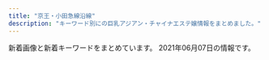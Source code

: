 ```yaml
---
title: "京王・小田急線沿線"
description: "キーワード別にの巨乳アジアン・チャイナエステ嬢情報をまとめました。"
---
```


新着画像と新着キーワードをまとめています。
2021年06月07日の情報です。

<DmmAffiliateIns />
<KeywordTable
  shops={
    [
    {
        "keywords": {
            "\u30bb\u30af\u30b7\u30fc": 15
        },
        "name": "\u30bb\u30af\u30b7\u30fc\u30ac\u30fc\u30eb",
        "img_links": [
            "http://www.sexy.masg.info/files/010.jpg",
            "http://www.sexy.masg.info/files/006.jpg",
            "http://www.sexy.masg.info/files/001.jpg",
            "http://www.sexy.masg.info/files/002.jpg",
            "http://www.sexy.masg.info/images/nav-004.png",
            "http://www.sexy.masg.info/images/nav-006.png",
            "http://www.sexy.masg.info/files/008.jpg",
            "http://www.sexy.masg.info/photo_news/upimg/546976073e91843a25_0.jpg",
            "http://www.sexy.masg.info/images/nav-002.png",
            "http://www.sexy.masg.info/photo_news/upimg/148456098c3d489495_1.jpg",
            "http://www.sexy.masg.info/photo_news/upimg/5814260b882797ebc3_1.jpg",
            "http://www.sexy.masg.info/images/nav-005.png",
            "http://www.sexy.masg.info/photo_news/upimg/5814260b882797ebc3_0.jpg",
            "http://www.sexy.masg.info/images/top01.png",
            "http://www.sexy.masg.info/images/nav-001.png",
            "http://www.sexy.masg.info/photo_news/upimg/51915605bf3089d1a1_0.jpg",
            "http://www.sexy.masg.info/images/osusume01.png",
            "http://www.sexy.masg.info/files/003.jpg",
            "http://www.sexy.masg.info/images/tel.png",
            "http://www.sexy.masg.info/files/011.jpg",
            "http://www.sexy.masg.info/files/012.jpg",
            "http://www.sexy.masg.info/images/top02-left.png",
            "http://www.sexy.masg.info/files/009.jpg",
            "http://www.sexy.masg.info/photo_news/upimg/148456098c3d489495_0.jpg",
            "http://www.sexy.masg.info/images/nav-003.png",
            "http://www.sexy.masg.info/files/004.jpg",
            "http://www.sexy.masg.info/files/007.jpg",
            "http://www.sexy.masg.info/images/top003.png",
            "http://www.sexy.masg.info/photo_news/upimg/546976073e91843a25_1.jpg",
            "http://www.sexy.masg.info/photo_news/upimg/51915605bf3089d1a1_1.jpg"
        ],
        "url": "http://www.sexy.masg.info/",
        "station": "\u3064\u3064\u3058\u30f6\u4e18\u99c5\u5357\u53e3"
    },
    {
        "url": "http://ayiyu.work/",
        "img_links": [
            "http://ayiyu.work/staff/ruru.jpg",
            "http://ayiyu.work/img/yuyu1.jpg",
            "http://ayiyu.work/images/int1.png",
            "http://ayiyu.work/staff/yuyu.jpg",
            "http://ayiyu.work/images/4.jpg",
            "http://ayiyu.work/staff/yuki.jpg",
            "http://ayiyu.work/img/yuyu2.jpg",
            "http://ayiyu.work/img/yuki1.jpg",
            "http://ayiyu.work/images/head.jpg",
            "http://ayiyu.work/images/s1.jpg",
            "http://ayiyu.work/img/ayu1.jpg",
            "http://ayiyu.work/staff/mari.jpg",
            "http://ayiyu.work/images/5.jpg",
            "http://ayiyu.work/images/s1.png",
            "http://ayiyu.work/images/sys.png",
            "http://ayiyu.work/images/mobile.png",
            "http://ayiyu.work/images/3.jpg",
            "http://ayiyu.work/images/interior_t.png",
            "http://ayiyu.work/images/2.jpg",
            "http://ayiyu.work/images/1.jpg",
            "http://ayiyu.work/img/mari1.jpg",
            "http://ayiyu.work/images/staff_t.png",
            "http://ayiyu.work/images/int2.png",
            "http://ayiyu.work/images/line.png",
            "http://ayiyu.work/img/ruru1.jpg",
            "http://ayiyu.work/images/s2.jpg",
            "http://ayiyu.work/staff/ayu.jpg",
            "http://ayiyu.work/images/news.png"
        ],
        "station": "JR\u7a32\u7530\u5824\u99c5",
        "name": "\u611b\u4e0a\u7537 -\u3042\u3044\u3046\u3048\u304a-",
        "keywords": {}
    },
    {
        "name": "\u9280\u306e\u9234",
        "keywords": {
            "86": 2,
            "D": 2,
            "C": 1,
            "87": 1
        },
        "station": "\u5e9c\u4e2d\u99c5",
        "img_links": [
            "http://www.ginnosuzu.relaxjp.info/images/mobile.jpg",
            "http://www.ginnosuzu.relaxjp.info/images/sys.jpg",
            "http://www.ginnosuzu.relaxjp.info/images/interior_t.jpg",
            "http://www.ginnosuzu.relaxjp.info/images/int1.jpg",
            "http://www.ginnosuzu.relaxjp.info/images/int2.jpg",
            "http://www.ginnosuzu.relaxjp.info/images/s1.png",
            "http://www.ginnosuzu.relaxjp.info/files/001.jpg",
            "http://www.ginnosuzu.relaxjp.info/files/002.jpg",
            "http://www.ginnosuzu.relaxjp.info/images/head.jpg",
            "http://www.ginnosuzu.relaxjp.info/images/tel.jpg",
            "http://www.ginnosuzu.relaxjp.info/images/news.png",
            "http://www.ginnosuzu.relaxjp.info/images/staff_t.jpg",
            "http://www.ginnosuzu.relaxjp.info/images/tg.jpg",
            "http://www.ginnosuzu.relaxjp.info/images/h_line.jpg",
            "http://www.ginnosuzu.relaxjp.info/images/int3.jpg",
            "http://www.ginnosuzu.relaxjp.info/files/003.jpg"
        ],
        "url": "http://www.ginnosuzu.relaxjp.info/"
    },
    {
        "station": "\u7b39\u585a\u99c5\u5317\u53e3",
        "keywords": {},
        "name": "\u30de\u30ab\u30ed\u30f3",
        "img_links": [],
        "url": "https://es.eoeoco.com/"
    },
    {
        "name": "Pandora -\u30d1\u30f3\u30c9\u30e9-",
        "keywords": {
            "92": 1,
            "E": 3,
            "91": 1,
            "90": 1,
            "87": 1,
            "88": 1,
            "C": 2
        },
        "img_links": [
            "http://pandora.estheya.com/css/baner.jpg",
            "http://pandora.estheya.com/css/nav/nav-002.jpg",
            "http://pandora.estheya.com/css/staff/staff05.jpg",
            "http://pandora.estheya.com/css/top-left02.jpg",
            "http://pandora.estheya.com/css/staff/staff07.jpg",
            "http://pandora.estheya.com/css/nav/nav-003.jpg",
            "http://pandora.estheya.com/css/cam01.jpg",
            "http://pandora.estheya.com/css/tel.png",
            "http://pandora.estheya.com/css/nav/nav-006.jpg",
            "http://pandora.estheya.com/css/nav/nav-005.jpg",
            "http://pandora.estheya.com/css/staff/staff04.jpg",
            "http://pandora.estheya.com/css/nav/nav-004.jpg",
            "http://pandora.estheya.com/css/staff/staff02.jpg",
            "http://pandora.estheya.com/css/staff/staff06.jpg",
            "http://pandora.estheya.com/css/osusume01.jpg",
            "http://pandora.estheya.com/css/nav/nav-001.jpg"
        ],
        "station": "\u8abf\u5e03\u99c5\u5317\u53e3",
        "url": "http://pandora.estheya.com/"
    },
    {
        "url": "http://noborito-garden.net/",
        "keywords": {
            "C": 23,
            "86": 10
        },
        "img_links": [
            "http://noborito-garden.net/images/movie.jpg",
            "http://noborito-garden.net/images/room1.jpg",
            "http://noborito-garden.net/images/staff4.jpg",
            "http://noborito-garden.net/images/s_chedule.jpg",
            "http://noborito-garden.net/images/nei_bj2.jpg",
            "http://noborito-garden.net/images/room2.jpg",
            "http://noborito-garden.net/images/tel.jpg",
            "http://noborito-garden.net/images/room3.jpg",
            "http://noborito-garden.net/images/staff3.jpg",
            "http://noborito-garden.net/images/s_staff.jpg",
            "http://noborito-garden.net/images/room4.jpg",
            "http://noborito-garden.net/images/s_news.jpg",
            "http://noborito-garden.net/images/girl-z2.jpg",
            "http://noborito-garden.net/images/mobile.jpg",
            "http://noborito-garden.net/images/s_link.jpg",
            "http://noborito-garden.net/images/girl-z1.jpg",
            "http://noborito-garden.net/images/staff0.jpg",
            "http://noborito-garden.net/images/staff2.jpg",
            "http://noborito-garden.net/images/staff1.jpg"
        ],
        "name": "\u7d4c\u7d61\u5802",
        "station": "\u6885\u30f6\u4e18\u99c5"
    },
    {
        "url": "http://www.enjoy-massage.work/",
        "name": "Enjoy",
        "keywords": {
            "F": 1,
            "E": 1,
            "86": 1,
            "87": 2,
            "89": 1,
            "G": 1,
            "C": 11,
            "D": 1
        },
        "station": "\u7b39\u585a\u99c5\u5357\u53e3",
        "img_links": [
            "http://www.enjoy-massage.work/img/r1.jpg",
            "http://www.enjoy-massage.work/img/s5.jpg",
            "http://www.enjoy-massage.work/img/st2.jpg",
            "http://www.enjoy-massage.work/img/sta2.jpg",
            "http://www.enjoy-massage.work/img/r2.jpg",
            "http://www.enjoy-massage.work/img/head.jpg",
            "http://www.enjoy-massage.work/img/acc.jpg",
            "http://www.enjoy-massage.work/img/botton.jpg",
            "http://www.enjoy-massage.work/img/pickup20.jpg",
            "http://www.enjoy-massage.work/img/sta5.jpg",
            "http://www.enjoy-massage.work/img/st4.jpg",
            "http://www.enjoy-massage.work/img/mo.png",
            "http://www.enjoy-massage.work/img/sta6.jpg",
            "http://www.enjoy-massage.work/img/s2.jpg",
            "http://www.enjoy-massage.work/img/st5.jpg",
            "http://www.enjoy-massage.work/img/s4.jpg",
            "http://www.enjoy-massage.work/img/st6.jpg",
            "http://www.enjoy-massage.work/img/sta4.jpg",
            "http://www.enjoy-massage.work/img/s6.jpg",
            "http://www.enjoy-massage.work/img/nos.jpg",
            "http://www.enjoy-massage.work/img/flash.jpg"
        ]
    },
    {
        "img_links": [
            "https://www.land-prince.work/images/b1.jpg",
            "https://www.land-prince.work/images/10.jpg",
            "https://www.land-prince.work/images/3.jpg",
            "https://www.land-prince.work/images/b2.jpg",
            "https://www.land-prince.work/images/rtel.jpg",
            "https://www.land-prince.work/images/staff_t.jpg",
            "https://www.land-prince.work/img/mina1.jpg",
            "https://www.land-prince.work/images/head.jpg",
            "https://www.land-prince.work/images/9.jpg",
            "https://www.land-prince.work/images/tel.jpg",
            "https://www.land-prince.work/images/1.jpg",
            "https://www.land-prince.work/images/sisu.jpg",
            "https://www.land-prince.work/images/sys2.jpg",
            "https://www.land-prince.work/img/momo1.jpg",
            "https://www.land-prince.work/images/5.jpg",
            "https://www.land-prince.work/images/news.jpg",
            "https://www.land-prince.work/images/7.jpg",
            "https://www.land-prince.work/images/sys1.jpg",
            "https://www.land-prince.work/img/tomo1.jpg",
            "https://www.land-prince.work/images/2.jpg",
            "https://www.land-prince.work/images/6.jpg",
            "https://www.land-prince.work/images/int1.jpg",
            "https://www.land-prince.work/images/rec1.jpg",
            "https://www.land-prince.work/img/nana1.jpg",
            "https://www.land-prince.work/img/rio1.jpg",
            "https://www.land-prince.work/img/yuyu2.jpg",
            "https://www.land-prince.work/images/interior_t.jpg",
            "https://www.land-prince.work/img/yuri2.jpg",
            "https://www.land-prince.work/images/8.jpg",
            "https://www.land-prince.work/img/riri1.jpg",
            "https://www.land-prince.work/images/int2.jpg",
            "https://www.land-prince.work/img/eri1.jpg",
            "https://www.land-prince.work/images/mobile.jpg",
            "https://www.land-prince.work/images/4.jpg",
            "https://www.land-prince.work/img/yuyu1.jpg",
            "https://www.land-prince.work/img/eri2.jpg",
            "https://www.land-prince.work/images/b3.jpg",
            "https://www.land-prince.work/img/yuri1.jpg",
            "https://www.land-prince.work/img/momo2.jpg",
            "https://www.land-prince.work/images/s1.png",
            "https://www.land-prince.work/img/yuki1.jpg"
        ],
        "keywords": {},
        "url": "https://www.land-prince.work/",
        "station": "\u5e61\u30f6\u8c37\u99c5\u5357\u53e3",
        "name": "\u30e9\u30f3\u30c9\u30d7\u30ea\u30f3\u30b9"
    },
    {
        "url": "http://www.vivi.esjp.site/",
        "img_links": [
            "http://www.vivi.esjp.site/images/shop/shop02.jpg",
            "http://www.vivi.esjp.site/files/004.jpg",
            "http://www.vivi.esjp.site/files/006-02.jpg",
            "http://www.vivi.esjp.site/images/shop/shop01.jpg",
            "http://www.vivi.esjp.site/files/003-02.jpg",
            "http://www.vivi.esjp.site/files/006.jpg",
            "http://www.vivi.esjp.site/images/top_sche.png",
            "http://www.vivi.esjp.site/images/staff_line.png",
            "http://www.vivi.esjp.site/files/001-02.jpg",
            "http://www.vivi.esjp.site/images/bj3.png",
            "http://www.vivi.esjp.site/images/shop/shop03.jpg",
            "http://www.vivi.esjp.site/files/001.jpg",
            "http://www.vivi.esjp.site/images/shop/shop04.jpg",
            "http://www.vivi.esjp.site/files/005-02.jpg",
            "http://www.vivi.esjp.site/images/mobile.jpg",
            "http://www.vivi.esjp.site/files/002-02.jpg",
            "http://www.vivi.esjp.site/images/link_line.png",
            "http://www.vivi.esjp.site/images/girl-z1.jpg",
            "http://www.vivi.esjp.site/files/003.jpg",
            "http://www.vivi.esjp.site/images/girl-z2.jpg",
            "http://www.vivi.esjp.site/files/004-02.jpg",
            "http://www.vivi.esjp.site/images/top.png",
            "http://www.vivi.esjp.site/files/005.jpg",
            "http://www.vivi.esjp.site/files/002.jpg"
        ],
        "keywords": {
            "87": 4,
            "88": 2,
            "C": 1,
            "D": 5
        },
        "name": "Angel Class\uff5e\u30a8\u30f3\u30b8\u30a7\u30eb\u30af\u30e9\u30b9",
        "station": "\u5343\u6b73\u70cf\u5c71\u99c5\u5317\u53e3"
    },
    {
        "station": "\u7b39\u585a\u99c5",
        "img_links": [
            "http://www.huiyiop.xyz/index_files/1615346279-interior.jpg",
            "http://www.huiyiop.xyz/index_files/1615349416-pickup.jpg",
            "http://www.huiyiop.xyz/index_files/1615346033-top.jpg",
            "http://www.huiyiop.xyz/uploads/210527/1-21052G6331Q23.jpg",
            "http://www.huiyiop.xyz/uploads/210518/1-21051Q62ZV57.jpg",
            "http://www.huiyiop.xyz/uploads/allimg/210518/1-21051Q25602Y9.jpg",
            "http://www.huiyiop.xyz/index_files/1615346254-staff.jpg",
            "http://www.huiyiop.xyz/index_files/1615350476-tg.jpg",
            "http://www.huiyiop.xyz/index_files/1615354994-interior_t.jpg",
            "http://www.huiyiop.xyz/uploads/210526/1-2105261422023P.jpg",
            "http://www.huiyiop.xyz/uploads/allimg/210605/1-210605124S4b4.jpg",
            "http://www.huiyiop.xyz/uploads/allimg/210520/1-2105201531523F.jpg",
            "http://www.huiyiop.xyz/uploads/210527/1-21052G633415L.jpg",
            "http://www.huiyiop.xyz/uploads/210518/1-21051Q5144K03.jpg",
            "http://www.huiyiop.xyz/uploads/allimg/210518/1-21051Q2553D31.jpg",
            "http://www.huiyiop.xyz/uploads/210522/1-2105220U149524.jpg",
            "http://www.huiyiop.xyz/uploads/210525/1-210525094941U3.jpg",
            "http://www.huiyiop.xyz/uploads/210519/1-210519141IE27.jpg",
            "http://www.huiyiop.xyz/index_files/1615344873-headpm.jpg",
            "http://www.huiyiop.xyz/uploads/210518/1-21051Q62U3103.jpg",
            "http://www.huiyiop.xyz/index_files/pagetop.png",
            "http://www.huiyiop.xyz/uploads/210518/1-21051Q51604948.jpg",
            "http://www.huiyiop.xyz/uploads/210518/1-21051Q62921946.jpg",
            "http://www.huiyiop.xyz/uploads/210605/1-210605124614530.jpg",
            "http://www.huiyiop.xyz/uploads/210525/1-210525100030V3.jpg",
            "http://www.huiyiop.xyz/uploads/210526/1-2105261426441V.jpg",
            "http://www.huiyiop.xyz/index_files/1615349518-pickupb.png",
            "http://www.huiyiop.xyz/uploads/210605/1-210605124624940.jpg",
            "http://www.huiyiop.xyz/uploads/allimg/210518/1-21051Q25502Q4.jpg",
            "http://www.huiyiop.xyz/uploads/210519/1-21051914131L48.jpg",
            "http://www.huiyiop.xyz/uploads/210525/1-210525100219160.jpg",
            "http://www.huiyiop.xyz/index_files/1615347885-news.jpg",
            "http://www.huiyiop.xyz/uploads/allimg/210518/1-21051Q25515958.jpg",
            "http://www.huiyiop.xyz/index_files/1615344802-headpc.jpg",
            "http://www.huiyiop.xyz/uploads/allimg/210517/1-21051G01313T7.png",
            "http://www.huiyiop.xyz/uploads/210519/1-210519141249128.jpg",
            "http://www.huiyiop.xyz/uploads/210519/1-210519141FH08.jpg"
        ],
        "keywords": {},
        "url": "http://www.huiyiop.xyz/",
        "name": "Sweet Time"
    },
    {
        "name": "TONIX",
        "keywords": {
            "\u30bb\u30af\u30b7\u30fc": 2
        },
        "img_links": [
            "https://es-tonix.com/wp-content/uploads/2021/04/9305A578-6EB1-4009-BBAE-2316F94E2C0C.jpeg",
            "https://es-tonix.com/wp-content/themes/este/img/4.jpg",
            "https://es-tonix.com/wp-content/themes/este/img/top-img04.png",
            "https://es-tonix.com/wp-content/uploads/2021/04/695FB2FD-141C-435D-9A3E-6720BF5516F0.jpeg",
            "https://es-tonix.com/wp-content/uploads/2021/04/EBF139A6-A306-4E96-941A-32B836D41A85.jpeg",
            "https://es-tonix.com/wp-content/uploads/2021/04/5B2F80E2-4F72-4135-B8F3-286BB45A4044.jpeg",
            "https://es-tonix.com/wp-content/uploads/2017/12/222222222222222221.jpg",
            "https://es-tonix.com/wp-content/themes/este/img/top-img05.png",
            "https://es-tonix.com/wp-content/themes/este/img/3.jpg",
            "https://es-tonix.com/wp-content/uploads/2021/04/CC5657CA-78F6-4890-9761-08D817F164A3.jpeg",
            "https://es-tonix.com/wp-content/themes/este/img/call.png",
            "https://es-tonix.com/wp-content/uploads/2021/04/4EBE72EF-2B90-4F07-BE48-47A9FAA85450.jpeg",
            "https://es-tonix.com/wp-content/uploads/2021/04/E3FFBFAE-89B4-43A7-BA90-1482DDEF744E.jpeg",
            "https://es-tonix.com/wp-content/themes/este/img/tel_footer.png",
            "https://es-tonix.com/wp-content/themes/este/img/top-img06.png",
            "https://es-tonix.com/wp-content/themes/este/img/tel_header.png",
            "https://es-tonix.com/wp-content/themes/este/img/top-img03a.png",
            "https://es-tonix.com/wp-content/uploads/2021/04/692B597B-1CEB-42C9-8F8A-9CDE197A3C46.jpeg",
            "https://es-tonix.com/wp-content/uploads/2021/04/10891220-2F30-4B76-B8DC-35ED21FF2CC5.jpeg",
            "https://es-tonix.com/wp-content/themes/este/img/top-img01a.png",
            "https://es-tonix.com/wp-content/themes/este/img/top-img07.png",
            "https://es-tonix.com/wp-content/themes/este/img/1.jpg",
            "https://es-tonix.com/wp-content/themes/este/img/2.jpg",
            "https://es-tonix.com/wp-content/themes/este/img/top-img02a.png",
            "https://es-tonix.com/wp-content/themes/este/img/top-img01b.png"
        ],
        "station": "\u5e9c\u4e2d\u99c5\u5357\u53e3",
        "url": "https://es-tonix.com/"
    },
    {
        "img_links": [
            "http://xn--vckg5a9gugx77pgi4bmma.xyz/image/img2.jpg",
            "http://xn--vckg5a9gugx77pgi4bmma.xyz/image/girl8.jpg",
            "http://xn--vckg5a9gugx77pgi4bmma.xyz/image/img3.jpg",
            "http://xn--vckg5a9gugx77pgi4bmma.xyz/image/navihiden.png",
            "http://xn--vckg5a9gugx77pgi4bmma.xyz/image/img4.jpg",
            "http://xn--vckg5a9gugx77pgi4bmma.xyz/image/girl3.jpg",
            "http://xn--vckg5a9gugx77pgi4bmma.xyz/image/girl1.jpg"
        ],
        "name": "Impact \uff5e\u30a4\u30f3\u30d1\u30af\u30c8\uff5e",
        "keywords": {},
        "station": "\u4e0b\u9ad8\u4e95\u6238\u99c5\u5317\u53e3",
        "url": "http://xn--vckg5a9gugx77pgi4bmma.xyz/"
    },
    {
        "station": "\u5343\u6b73\u70cf\u5c71\u99c5\u5317\u53e3",
        "name": "\u3055\u304f\u3089\u3093\u307c",
        "url": "http://www.sakuranbo.mensest.com/",
        "img_links": [
            "http://www.sakuranbo.mensest.com/files/005-02.jpg",
            "http://www.sakuranbo.mensest.com/images/rsubt1.png",
            "http://www.sakuranbo.mensest.com/images/rsubt2.png",
            "http://www.sakuranbo.mensest.com/images/rsubt6.png",
            "http://www.sakuranbo.mensest.com/images/rsubt7.png",
            "http://www.sakuranbo.mensest.com/files/005.jpg",
            "http://www.sakuranbo.mensest.com/photo_news/upimg/5145860b89bfdc8409_0.jpg",
            "http://www.sakuranbo.mensest.com/files/003-02.jpg",
            "http://www.sakuranbo.mensest.com/files/004-03.jpg",
            "http://www.sakuranbo.mensest.com/images/m6.jpg",
            "http://www.sakuranbo.mensest.com/images/slider-img001.jpg",
            "http://www.sakuranbo.mensest.com/images/tel2.png",
            "http://www.sakuranbo.mensest.com/files/001-03.jpg",
            "http://www.sakuranbo.mensest.com/images/m4.jpg",
            "http://www.sakuranbo.mensest.com/images/b-online.png",
            "http://www.sakuranbo.mensest.com/files/001-02.jpg",
            "http://www.sakuranbo.mensest.com/files/004.jpg",
            "http://www.sakuranbo.mensest.com/images/m2.jpg",
            "http://www.sakuranbo.mensest.com/images/rsubt5.png",
            "http://www.sakuranbo.mensest.com/files/004-02.jpg",
            "http://www.sakuranbo.mensest.com/files/003-03.jpg",
            "http://www.sakuranbo.mensest.com/images/rsubt3.png",
            "http://www.sakuranbo.mensest.com/files/002.jpg",
            "http://www.sakuranbo.mensest.com/images/m1.jpg",
            "http://www.sakuranbo.mensest.com/files/002-03.jpg",
            "http://www.sakuranbo.mensest.com/images/b-tel.png",
            "http://www.sakuranbo.mensest.com/files/005-03.jpg",
            "http://www.sakuranbo.mensest.com/images/m3.jpg",
            "http://www.sakuranbo.mensest.com/images/slider-img002.jpg",
            "http://www.sakuranbo.mensest.com/images/rsubt4.png",
            "http://www.sakuranbo.mensest.com/files/001.jpg",
            "http://www.sakuranbo.mensest.com/files/003.jpg",
            "http://www.sakuranbo.mensest.com/files/002-02.jpg"
        ],
        "keywords": {
            "D": 40,
            "85": 16,
            "88": 8,
            "87": 16
        }
    },
    {
        "url": "http://bluemoon.ests.jp/",
        "name": "Blue Moon",
        "station": "\u8abf\u5e03\u99c5\u6771\u53e3",
        "img_links": [],
        "keywords": {}
    },
    {
        "name": "Ruby\u30fb\u30eb\u30d3\u30fc",
        "url": "http://ruby.iest.info/",
        "station": "\u767b\u6238\u99c5\u751f\u7530\u7dd1\u5730\u53e3",
        "keywords": {
            "87": 10,
            "D": 20,
            "86": 10,
            "C": 10
        },
        "img_links": [
            "http://ruby.iest.info/photos/sites/8/2021/04/2021042315055524.jpg",
            "http://ruby.iest.info/images/service.jpg",
            "http://ruby.iest.info/photos/sites/8/2021/06/2021060417122920.jpg",
            "http://ruby.iest.info/images/news.png",
            "http://ruby.iest.info/images/mobile.jpg",
            "http://ruby.iest.info/images/bian.jpg",
            "http://ruby.iest.info/images/s_staff.png",
            "http://ruby.iest.info/photos/sites/8/2021/06/2021060417122885.jpg",
            "http://ruby.iest.info/images/nei_bj1.png",
            "http://ruby.iest.info/photos/sites/8/2021/06/2021060417122942.jpg",
            "http://ruby.iest.info/images/top.jpg"
        ]
    },
    {
        "station": "\u9ad8\u5e61\u4e0d\u52d5\u99c5",
        "url": "http://shes-room.ests.jp/",
        "img_links": [
            "http://shes-room.ests.jp/photos/sites/28/2020/10/2020100717571552.jpg",
            "http://shes-room.ests.jp/photos/sites/28/2021/03/2021030315242120.jpg",
            "http://shes-room.ests.jp/photos/sites/28/2020/11/2020112612090675.jpg",
            "http://shes-room.ests.jp/images/link_nav01.jpg",
            "http://shes-room.ests.jp/photos/sites/28/2021/02/2021021511201284.jpg",
            "http://shes-room.ests.jp/images/link_nav02.jpg",
            "http://shes-room.ests.jp/photos/sites/28/2020/12/2020120712462037.jpg",
            "http://shes-room.ests.jp/images/close_eject.png",
            "http://shes-room.ests.jp/images/sp_top.jpg",
            "http://shes-room.ests.jp/photos/sites/28/2020/10/2020100717571635.jpg",
            "http://shes-room.ests.jp/images/room3_l.jpg",
            "http://shes-room.ests.jp/photos/sites/28/2021/02/2021020115594033.jpg",
            "http://shes-room.ests.jp/images/link_nav06.jpg",
            "http://shes-room.ests.jp/images/link_nav03.jpg",
            "http://shes-room.ests.jp/photos/sites/28/2020/11/2020111612224039.jpg",
            "http://shes-room.ests.jp/photos/sites/28/2020/10/202010071757145.jpg",
            "http://shes-room.ests.jp/photos/sites/28/2020/11/2020111110271328.jpg",
            "http://shes-room.ests.jp/photos/sites/28/2020/10/2020101016222167.jpg",
            "http://shes-room.ests.jp/photos/sites/28/2021/02/2021022614145396.jpg",
            "http://shes-room.ests.jp/photos/sites/28/2020/12/2020122711283243.jpg",
            "http://shes-room.ests.jp/photos/sites/28/2020/10/2020100717571670.jpg",
            "http://shes-room.ests.jp/photos/sites/28/2020/12/202012011125470.jpg",
            "http://shes-room.ests.jp/images/tit_eject.jpg",
            "http://shes-room.ests.jp/images/room4_l.jpg",
            "http://shes-room.ests.jp/images/room2_l.jpg",
            "http://shes-room.ests.jp/images/tit_face.jpg",
            "http://shes-room.ests.jp/images/room6_l.jpg",
            "http://shes-room.ests.jp/images/link_nav05.jpg",
            "http://shes-room.ests.jp/images/link_nav07.jpg",
            "http://shes-room.ests.jp/images/top.png",
            "http://shes-room.ests.jp/photos/sites/28/2021/02/2021020116004176.jpg",
            "http://shes-room.ests.jp/images/img_eject.jpg",
            "http://shes-room.ests.jp/images/link_nav04.jpg",
            "http://shes-room.ests.jp/images/room1_l.jpg",
            "http://shes-room.ests.jp/images/tit_new.jpg",
            "http://shes-room.ests.jp/photos/sites/28/2020/12/2020122115433089.jpg",
            "http://shes-room.ests.jp/images/room5_l.jpg",
            "http://shes-room.ests.jp/photos/sites/28/2021/03/2021031115115796.jpg",
            "http://shes-room.ests.jp/images/btn_eject.jpg",
            "http://shes-room.ests.jp/photos/sites/28/2020/10/2020101614244874.jpg"
        ],
        "keywords": {
            "D": 158,
            "85": 74,
            "C": 80,
            "86": 48,
            "E": 36,
            "87": 72,
            "88": 12
        },
        "name": "come here \u30ea\u30e9\u30af\u30bc\u30fc\u30b7\u30e7\u30f3"
    },
    {
        "keywords": {},
        "name": "\u3084\u3059\u3089\u304e",
        "img_links": [
            "http://esthegt.xyz/yac/girl/g07.png",
            "http://esthegt.xyz/yac/images/button-2.png",
            "http://esthegt.xyz/yac/images/bar-2.png",
            "http://esthegt.xyz/yac/images/bar-4.png",
            "http://esthegt.xyz/yac/girl/g11.png",
            "http://esthegt.xyz/yac/girl/8.jpg",
            "http://esthegt.xyz/yac/images/bar-5.png",
            "http://esthegt.xyz/yac/girl/11.jpg",
            "http://esthegt.xyz/yac/images/button-1.png",
            "http://esthegt.xyz/yac/girl/7.jpg",
            "http://esthegt.xyz/yac/girl/9.jpg",
            "http://esthegt.xyz/yac/girl/g08.png",
            "http://esthegt.xyz/yac/images/button-6.png",
            "http://esthegt.xyz/yac/images/bar-6.png",
            "http://esthegt.xyz/yac/images/tt.png",
            "http://esthegt.xyz/yac/images/button-4.png",
            "http://esthegt.xyz/yac/images/button-5.png",
            "http://esthegt.xyz/yac/images/footer.png",
            "http://esthegt.xyz/yac/images/bar-1.png",
            "http://esthegt.xyz/yac/images/button-3.png",
            "http://esthegt.xyz/yac/images/bar-3.png"
        ],
        "station": "\u8abf\u5e03\u99c5\u6771\u53e3",
        "url": "http://esthegt.xyz/yac/"
    },
    {
        "url": "http://www.fuwa.work/",
        "name": "Olive \uff5e\u30aa\u30ea\u30fc\u30d6\uff5e",
        "img_links": [
            "http://www.fuwa.work/images/sys4.png",
            "http://www.fuwa.work/images/int2.png",
            "http://www.fuwa.work/staff/moe.jpg",
            "http://www.fuwa.work/images/int1.png",
            "http://www.fuwa.work/staff/miki.jpg",
            "http://www.fuwa.work/images/sys1.jpg",
            "http://www.fuwa.work/images/news.jpg",
            "http://www.fuwa.work/images/interior_t.png",
            "http://www.fuwa.work/staff/mimi.jpg",
            "http://www.fuwa.work/img/risan2.jpg",
            "http://www.fuwa.work/images/info.png",
            "http://www.fuwa.work/img/miki1.jpg",
            "http://www.fuwa.work/images/rec.jpg",
            "http://www.fuwa.work/images/head.jpg",
            "http://www.fuwa.work/images/mobile.jpg",
            "http://www.fuwa.work/img/moe2.jpg",
            "http://www.fuwa.work/images/sys3.jpg",
            "http://www.fuwa.work/images/line.png",
            "http://www.fuwa.work/staff/risan.jpg",
            "http://www.fuwa.work/img/mimi1.jpg",
            "http://www.fuwa.work/images/staff_t.png",
            "http://www.fuwa.work/images/sys2.jpg",
            "http://www.fuwa.work/img/moe1.jpg",
            "http://www.fuwa.work/img/risan1.jpg"
        ],
        "station": "\u5e9c\u4e2d\u99c5\u5317\u53e3",
        "keywords": {}
    },
    {
        "img_links": [],
        "name": "\u5bdb\u304e\u306e\u90e8\u5c4b",
        "station": "\u7b39\u585a\u99c5\u5317\u53e3",
        "keywords": {},
        "url": "http://concerto.iest.info/"
    },
    {
        "station": "\u8056\u8e5f\u685c\u30f6\u4e18\u99c5\u6771\u53e3",
        "img_links": [
            "https://lu-rinpa.tokyo/wp-content/themes/este/img/top-img01.png",
            "https://lu-rinpa.tokyo/wp-content/themes/este/img/4.jpg",
            "https://lu-rinpa.tokyo/wp-content/themes/este/img/tel.png",
            "https://lu-rinpa.tokyo/wp-content/themes/este/img/2.jpg",
            "https://lu-rinpa.tokyo/wp-content/themes/este/img/1.jpg",
            "https://lu-rinpa.tokyo/wp-content/uploads/2019/12/rtdyfugihojsa.jpg",
            "https://lu-rinpa.tokyo/wp-content/uploads/2019/12/rydftugihoix.jpg",
            "https://lu-rinpa.tokyo/wp-content/themes/este/img/top-img035.png",
            "https://lu-rinpa.tokyo/wp-content/uploads/2019/06/6.jpg",
            "https://lu-rinpa.tokyo/wp-content/uploads/2019/12/dtyfugihoja.jpg",
            "https://lu-rinpa.tokyo/wp-content/themes/este/img/3.jpg",
            "https://lu-rinpa.tokyo/wp-content/themes/este/img/top-img02.png",
            "https://lu-rinpa.tokyo/wp-content/themes/este/img/top-img066.png",
            "https://lu-rinpa.tokyo/wp-content/themes/este/img/tel01.png"
        ],
        "keywords": {},
        "name": "\u685c\u96ea",
        "url": "https://lu-rinpa.tokyo/"
    },
    {
        "keywords": {
            "86": 2,
            "83": 3,
            "88": 6,
            "85": 3,
            "84": 9
        },
        "url": "http://space.iyasi.me/",
        "name": "\u7652\u3057\u7a7a\u9593",
        "station": "\u8056\u8e5f\u685c\u30f6\u4e18\u99c5\u6771\u53e3",
        "img_links": [
            "http://space.iyasi.me/images/staff1a.jpg",
            "http://space.iyasi.me/layer/images/top/top_04.jpg",
            "http://space.iyasi.me/images/staff20a.jpg",
            "http://space.iyasi.me/images/top1.jpg",
            "http://space.iyasi.me/images/ser1.jpg",
            "http://space.iyasi.me/layer/images/top/top_08.png",
            "http://space.iyasi.me/images/staff17a.jpg",
            "http://space.iyasi.me/images/staff22a.jpg",
            "http://space.iyasi.me/images/staff_bj4.png",
            "http://space.iyasi.me/images/ser2.jpg",
            "http://space.iyasi.me/images/staff18a.jpg",
            "http://space.iyasi.me/images/staff13a.jpg",
            "http://space.iyasi.me/images/info.png",
            "http://space.iyasi.me/layer/images/top/top_01.jpg",
            "http://space.iyasi.me/layer/images/top.jpg",
            "http://space.iyasi.me/images/s_info.png",
            "http://space.iyasi.me/images/ser4.jpg",
            "http://space.iyasi.me/images/staff16b.jpg",
            "http://space.iyasi.me/images/staff1.jpg",
            "http://space.iyasi.me/images/staff16a.jpg",
            "http://space.iyasi.me/images/1.jpg",
            "http://space.iyasi.me/images/s_service.png",
            "http://space.iyasi.me/images/staff21a.jpg",
            "http://space.iyasi.me/layer/images/top/top_02.jpg",
            "http://space.iyasi.me/images/staff7.jpg",
            "http://space.iyasi.me/layer/images/top/top_03.jpg",
            "http://space.iyasi.me/layer/images/top/top_05.jpg",
            "http://space.iyasi.me/images/top2.jpg",
            "http://space.iyasi.me/images/ser3.jpg",
            "http://space.iyasi.me/layer/images/top/top_06.jpg",
            "http://space.iyasi.me/images/staff_bj1.png",
            "http://space.iyasi.me/images/wenzi-staff.png"
        ]
    },
    {
        "url": "http://relax-esthe.net/",
        "station": "\u3064\u3064\u3058\u30f6\u4e18\u99c5\u5317\u53e3",
        "keywords": {
            "87": 1,
            "86": 4,
            "88": 1
        },
        "name": "\u82b1\u306e\u9999",
        "img_links": [
            "http://relax-esthe.net/img/rb.png",
            "http://relax-esthe.net/img/top.png",
            "http://relax-esthe.net/img/cg4.jpg",
            "http://relax-esthe.net/img/cg1.jpg",
            "http://relax-esthe.net/img/r2.jpg",
            "http://relax-esthe.net/img/t4.jpg",
            "http://relax-esthe.net/img/cg7.jpg",
            "http://relax-esthe.net/img/t2.jpg",
            "http://relax-esthe.net/img/cg3.jpg",
            "http://relax-esthe.net/img/r1.jpg",
            "http://relax-esthe.net/img/mx.png",
            "http://relax-esthe.net/img/cg10.jpg",
            "http://relax-esthe.net/img/cg2.jpg",
            "http://relax-esthe.net/img/r3.jpg",
            "http://relax-esthe.net/img/t3.jpg",
            "http://relax-esthe.net/img/t5.jpg",
            "http://relax-esthe.net/img/no.png",
            "http://relax-esthe.net/img/t1.jpg"
        ]
    },
    {
        "keywords": {
            "83": 5,
            "85": 18,
            "E": 6,
            "86": 12,
            "88": 6,
            "87": 6,
            "D": 36,
            "C": 25
        },
        "name": "\u30a2\u30ed\u30de\u30b8\u30e5\u30e9\u30af",
        "station": "\u5e9c\u4e2d\u99c5\u5357\u53e3",
        "url": "http://lucky-one.jpn.mn/",
        "img_links": [
            "http://lucky-one.jpn.mn/photos/sites/44/2021/04/2021040809412150.jpg",
            "http://lucky-one.jpn.mn/photos/sites/44/2021/04/2021040809403838.jpg",
            "http://lucky-one.jpn.mn/photos/sites/44/2021/04/2021040809431346.jpg",
            "http://lucky-one.jpn.mn/images/themes/blue/s_ranking.png",
            "http://lucky-one.jpn.mn/photos/sites/44/2021/04/2021040809375410.jpg",
            "http://lucky-one.jpn.mn/photos/sites/44/2021/04/2021040809384699.jpg",
            "http://lucky-one.jpn.mn/images/themes/blue/mobile.jpg",
            "http://lucky-one.jpn.mn/images/themes/blue/s_news.png",
            "http://lucky-one.jpn.mn/images/room2.jpg",
            "http://lucky-one.jpn.mn/photos/sites/44/2021/04/2021040809384810.jpg",
            "http://lucky-one.jpn.mn/photos/sites/44/2021/04/2021040809400714.jpg",
            "http://lucky-one.jpn.mn/photos/sites/44/2021/04/2021040809393049.jpg",
            "http://lucky-one.jpn.mn/photos/sites/44/2021/04/2021040809412036.jpg",
            "http://lucky-one.jpn.mn/photos/sites/44/2021/04/2021040809572110.jpg",
            "http://lucky-one.jpn.mn/images/room3.jpg",
            "http://lucky-one.jpn.mn/photos/sites/44/2021/04/2021040809400869.jpg",
            "http://lucky-one.jpn.mn/photos/sites/44/2021/04/2021040809400982.jpg",
            "http://lucky-one.jpn.mn/images/room4.jpg",
            "http://lucky-one.jpn.mn/photos/sites/44/2021/04/2021040809412291.jpg",
            "http://lucky-one.jpn.mn/images/themes/blue/line.png",
            "http://lucky-one.jpn.mn/images/themes/blue/no2.png",
            "http://lucky-one.jpn.mn/photos/sites/44/2021/04/202104080937565.jpg",
            "http://lucky-one.jpn.mn/photos/sites/44/2021/04/2021040809384593.jpg",
            "http://lucky-one.jpn.mn/photos/sites/44/2021/04/2021040809384524.jpg",
            "http://lucky-one.jpn.mn/photos/sites/44/2021/04/2021040809380020.jpg",
            "http://lucky-one.jpn.mn/photos/sites/44/2021/04/2021040809404236.jpg",
            "http://lucky-one.jpn.mn/photos/sites/44/2021/04/2021040809411851.jpg",
            "http://lucky-one.jpn.mn/photos/sites/44/2021/04/2021040809404287.jpg",
            "http://lucky-one.jpn.mn/images/themes/blue/s_newface.png",
            "http://lucky-one.jpn.mn/photos/sites/44/2021/04/2021040809404174.jpg",
            "http://lucky-one.jpn.mn/photos/sites/44/2021/04/2021040809401068.jpg",
            "http://lucky-one.jpn.mn/photos/sites/44/2021/04/2021040809411939.jpg",
            "http://lucky-one.jpn.mn/photos/sites/44/2021/04/202104080940066.jpg",
            "http://lucky-one.jpn.mn/images/themes/blue/s_staff.png",
            "http://lucky-one.jpn.mn/photos/sites/44/2021/04/2021040809393275.jpg",
            "http://lucky-one.jpn.mn/images/themes/blue/s_zysx.png",
            "http://lucky-one.jpn.mn/images/themes/blue/r3.jpg",
            "http://lucky-one.jpn.mn/photos/sites/44/2021/04/2021040809384767.jpg",
            "http://lucky-one.jpn.mn/photos/sites/44/2021/04/2021040809431618.jpg",
            "http://lucky-one.jpn.mn/images/themes/blue/s_pickup.png",
            "http://lucky-one.jpn.mn/images/room1.jpg",
            "http://lucky-one.jpn.mn/photos/sites/44/2021/04/202104080943116.jpg",
            "http://lucky-one.jpn.mn/photos/sites/44/2021/04/2021040809403927.jpg",
            "http://lucky-one.jpn.mn/images/themes/blue/s_link.png",
            "http://lucky-one.jpn.mn/photos/sites/44/2021/04/2021040809431373.jpg",
            "http://lucky-one.jpn.mn/photos/sites/44/2021/04/2021040809375736.jpg",
            "http://lucky-one.jpn.mn/images/themes/blue/no1.png"
        ]
    },
    {
        "station": "\u6210\u57ce\u5b66\u5712\u524d\u99c5",
        "keywords": {},
        "img_links": [
            "http://www.kousei-jyunen.com/images/top-munu-2_03.jpg",
            "http://www.kousei-jyunen.com/images/top-munu-1_03.jpg",
            "http://www.kousei-jyunen.com/images/top-1_03.jpg",
            "http://www.kousei-jyunen.com/images/info.jpg",
            "http://www.kousei-jyunen.com/images/top-munu-1_01.jpg",
            "http://www.kousei-jyunen.com/images/top-munu-1_05.jpg",
            "http://www.kousei-jyunen.com/images/staff.jpg",
            "http://www.kousei-jyunen.com/images/top-munu-1_02.jpg",
            "http://www.kousei-jyunen.com/images/top-1_04.jpg",
            "http://www.kousei-jyunen.com/images/news.jpg",
            "http://www.kousei-jyunen.com/images/index_qr.jpg",
            "http://www.kousei-jyunen.com/images/top-munu-1_04.jpg",
            "http://www.kousei-jyunen.com/images/top-ib.jpg",
            "http://www.kousei-jyunen.com/images/top-1_02.jpg",
            "http://www.kousei-jyunen.com/flash.jpg",
            "http://www.kousei-jyunen.com/images/top-munu-2_01.jpg",
            "http://www.kousei-jyunen.com/images/top-1_01.jpg",
            "http://www.kousei-jyunen.com/images/top-munu-2_05.jpg",
            "http://www.kousei-jyunen.com/images/sys.jpg",
            "http://www.kousei-jyunen.com/images/top-munu-2_02.jpg",
            "http://www.kousei-jyunen.com/images/top-1_05.jpg",
            "http://www.kousei-jyunen.com/images/sta.jpg",
            "http://www.kousei-jyunen.com/images/top-munu-2_04.jpg"
        ],
        "name": "\u6f64\u5712",
        "url": "http://www.kousei-jyunen.com/"
    },
    {
        "img_links": [
            "http://nene.est888.com/css/tel.png",
            "http://nene.est888.com/css/staff/staff02.jpg",
            "http://nene.est888.com/css/staff/staff01.jpg",
            "http://nene.est888.com/css/nav/nav-005.png",
            "http://nene.est888.com/css/nav/nav-002.png",
            "http://nene.est888.com/css/nav/nav-004.png",
            "http://nene.est888.com/css/staff/staff03.jpg",
            "http://nene.est888.com/css/nav/nav-001.png",
            "http://nene.est888.com/css/nav/nav-003.png",
            "http://nene.est888.com/css/top01.png",
            "http://nene.est888.com/css/nav/nav-006.png",
            "http://nene.est888.com/css/osusume02.jpg"
        ],
        "station": "\u5343\u6b73\u70cf\u5c71\u99c5\u5317\u53e3",
        "name": "NeNe\uff5e\u306d\u306d",
        "url": "http://nene.est888.com/",
        "keywords": {
            "D": 1,
            "89": 1,
            "E": 1,
            "C": 1,
            "87": 1,
            "90": 1
        }
    },
    {
        "station": "\u5e9c\u4e2d\u99c5\u5317\u53e3",
        "url": "http://www.gekabijin.relaxmens.com/",
        "name": "\u6708\u4e0b\u7f8e\u4eba",
        "img_links": [
            "http://www.gekabijin.relaxmens.com/files/005-02.jpg",
            "http://www.gekabijin.relaxmens.com/files/001.jpg",
            "http://www.gekabijin.relaxmens.com/images/shop/s3.jpg",
            "http://www.gekabijin.relaxmens.com/images/shop/s5.jpg",
            "http://www.gekabijin.relaxmens.com/files/002-02.jpg",
            "http://www.gekabijin.relaxmens.com/files/001-03.jpg",
            "http://www.gekabijin.relaxmens.com/images/r3.jpg",
            "http://www.gekabijin.relaxmens.com/images/shop/s4.jpg",
            "http://www.gekabijin.relaxmens.com/images/shop/s1.jpg",
            "http://www.gekabijin.relaxmens.com/images/mobile.jpg",
            "http://www.gekabijin.relaxmens.com/files/003-02.jpg",
            "http://www.gekabijin.relaxmens.com/photo_news/upimg/2514060b4b5c2f383e_0.jpg",
            "http://www.gekabijin.relaxmens.com/files/002.jpg",
            "http://www.gekabijin.relaxmens.com/files/005-03.jpg",
            "http://www.gekabijin.relaxmens.com/files/002-03.jpg",
            "http://www.gekabijin.relaxmens.com/images/shop/s2.jpg",
            "http://www.gekabijin.relaxmens.com/images/shop/s6.jpg",
            "http://www.gekabijin.relaxmens.com/files/004-02.jpg",
            "http://www.gekabijin.relaxmens.com/files/001-02.jpg",
            "http://www.gekabijin.relaxmens.com/files/003-03.jpg",
            "http://www.gekabijin.relaxmens.com/files/003.jpg",
            "http://www.gekabijin.relaxmens.com/files/004.jpg",
            "http://www.gekabijin.relaxmens.com/files/004-03.jpg",
            "http://www.gekabijin.relaxmens.com/files/005.jpg"
        ],
        "keywords": {
            "87": 20,
            "D": 20,
            "C": 13
        }
    },
    {
        "img_links": [
            "http://www.hibaby.mensest.com/files/001.jpg",
            "http://www.hibaby.mensest.com/images/m4.jpg",
            "http://www.hibaby.mensest.com/images/slider-img002.jpg",
            "http://www.hibaby.mensest.com/images/s_pickup.png",
            "http://www.hibaby.mensest.com/files/005.jpg",
            "http://www.hibaby.mensest.com/images/s_top_therapist.png",
            "http://www.hibaby.mensest.com/images/m6.jpg",
            "http://www.hibaby.mensest.com/files/004.jpg",
            "http://www.hibaby.mensest.com/files/006.jpg",
            "http://www.hibaby.mensest.com/files/007.jpg",
            "http://www.hibaby.mensest.com/files/003.jpg",
            "http://www.hibaby.mensest.com/images/slider-img001.jpg",
            "http://www.hibaby.mensest.com/images/s_news.png",
            "http://www.hibaby.mensest.com/images/m3.jpg",
            "http://www.hibaby.mensest.com/images/m1.jpg",
            "http://www.hibaby.mensest.com/files/008.jpg",
            "http://www.hibaby.mensest.com/files/002.jpg",
            "http://www.hibaby.mensest.com/images/m2.jpg",
            "http://www.hibaby.mensest.com/images/s_message.png"
        ],
        "station": "\u5411\u30f6\u4e18\u904a\u5712\u99c5\u5317\u53e3",
        "url": "http://www.hibaby.mensest.com/",
        "keywords": {
            "85": 16,
            "88": 8,
            "D": 64,
            "87": 32,
            "86": 8
        },
        "name": "Hi Baby \u30cf\u30a4\u30d9\u30a4\u30d3\u30fc"
    },
    {
        "station": "\u8abf\u5e03\u99c5\u5317\u53e3",
        "url": "http://www.fuafua.info/",
        "img_links": [
            "http://www.fuafua.info/images/m1.jpg",
            "http://www.fuafua.info/images/w-4.jpg",
            "http://www.fuafua.info/images/tstaff.jpg",
            "http://www.fuafua.info/images/aym.jpg",
            "http://www.fuafua.info/images/r01.jpg",
            "http://www.fuafua.info/images/mihao.jpg",
            "http://www.fuafua.info/images/w-2.jpg",
            "http://www.fuafua.info/images/maga.png",
            "http://www.fuafua.info/images/r03.jpg",
            "http://www.fuafua.info/images/m2.jpg",
            "http://www.fuafua.info/images/mobile.jpg",
            "http://www.fuafua.info/images/ll.jpg",
            "http://www.fuafua.info/images/r02.jpg",
            "http://www.fuafua.info/images/yuka.jpg"
        ],
        "name": "\u5b89\u5fc3\u5802",
        "keywords": {}
    },
    {
        "name": "Oasis\uff5e\u30aa\u30a2\u30b7\u30b9\uff5e",
        "station": "\u7b39\u585a\u99c5\u5317\u53e3",
        "img_links": [
            "http://est-massage.xyz/images/r1.jpg",
            "http://est-massage.xyz/images/88_31.png",
            "http://est-massage.xyz/images/200_40.png",
            "http://est-massage.xyz/images/cg032.jpg",
            "http://est-massage.xyz/images/cg101.jpg",
            "http://est-massage.xyz/images/250_50.png",
            "http://est-massage.xyz/images/sy2.jpg",
            "http://est-massage.xyz/images/468_60.png",
            "http://est-massage.xyz/images/cg18.jpg",
            "http://est-massage.xyz/images/foot_tel.png",
            "http://est-massage.xyz/images/r2.jpg",
            "http://est-massage.xyz/images/head_tell.png",
            "http://est-massage.xyz/images/head_tell2.png",
            "http://est-massage.xyz/images/cg191.jpg",
            "http://est-massage.xyz/images/cg06.jpg",
            "http://est-massage.xyz/images/cg102.jpg",
            "http://est-massage.xyz/images/bn01.jpg",
            "http://est-massage.xyz/images/cg11.jpg",
            "http://est-massage.xyz/images/cg011.jpg",
            "http://est-massage.xyz/images/cg19.jpg",
            "http://est-massage.xyz/images/cg07.jpg",
            "http://est-massage.xyz/images/sy1.jpg",
            "http://est-massage.xyz/images/cg03.jpg",
            "http://est-massage.xyz/images/bn02.jpg",
            "http://est-massage.xyz/images/side_tel.png",
            "http://est-massage.xyz/images/cg182.jpg",
            "http://est-massage.xyz/images/cg08.jpg",
            "http://est-massage.xyz/images/cg081.jpg",
            "http://est-massage.xyz/images/cg031.jpg",
            "http://est-massage.xyz/images/cg01.jpg",
            "http://est-massage.xyz/images/r3.jpg",
            "http://est-massage.xyz/images/cg10.jpg",
            "http://est-massage.xyz/images/cg051.jpg",
            "http://est-massage.xyz/images/cg111.jpg",
            "http://est-massage.xyz/images/cg15.jpg",
            "http://est-massage.xyz/images/cg04.jpg",
            "http://est-massage.xyz/images/cg062.jpg",
            "http://est-massage.xyz/images/cg152.jpg",
            "http://est-massage.xyz/images/cg161.jpg",
            "http://est-massage.xyz/images/ncg.jpg",
            "http://est-massage.xyz/images/cg16.jpg",
            "http://est-massage.xyz/images/cg052.jpg",
            "http://est-massage.xyz/images/cg12.jpg",
            "http://est-massage.xyz/images/cg181.jpg",
            "http://est-massage.xyz/images/cg151.jpg",
            "http://est-massage.xyz/images/cg082.jpg",
            "http://est-massage.xyz/images/cg022.jpg",
            "http://est-massage.xyz/images/cg061.jpg",
            "http://est-massage.xyz/images/bn03.jpg",
            "http://est-massage.xyz/images/cg05.jpg",
            "http://est-massage.xyz/images/cg02.jpg",
            "http://est-massage.xyz/images/cg09.jpg",
            "http://est-massage.xyz/images/cg041.jpg",
            "http://est-massage.xyz/images/cg17.jpg",
            "http://est-massage.xyz/images/cg021.jpg"
        ],
        "keywords": {
            "D": 22,
            "83": 4,
            "85": 7,
            "84": 9,
            "E": 5,
            "87": 2,
            "88": 4,
            "86": 15,
            "C": 9
        },
        "url": "http://est-massage.xyz/"
    },
    {
        "img_links": [
            "http://arm-relax.com/img/ttl_link.png",
            "http://arm-relax.com/img/ttl_recbnr.png",
            "http://arm-relax.com/staff/eri/01.jpg",
            "http://arm-relax.com/staff/mimi/01mb.jpg",
            "http://arm-relax.com/img/ttl_staff.png",
            "http://arm-relax.com/staff/aya/01.jpg",
            "http://arm-relax.com/staff/mika/01.jpg",
            "http://arm-relax.com/pic/head.png",
            "http://arm-relax.com/pic/topimg1.jpg",
            "http://arm-relax.com/i/files/homeimg.jpg",
            "http://arm-relax.com/staff/mika/01mb.jpg",
            "http://arm-relax.com/pic/topimg2.jpg",
            "http://arm-relax.com/staff/mimi/01.jpg",
            "http://arm-relax.com/staff/yumi/01mb.jpg",
            "http://arm-relax.com/img/ttl_mobile.png",
            "http://arm-relax.com/staff/aya/01mb.jpg",
            "http://arm-relax.com/staff/yumi/01.jpg",
            "http://arm-relax.com/staff/yuri/01.jpg",
            "http://arm-relax.com/staff/eri/01mb.jpg",
            "http://arm-relax.com/staff/yuri/01mb.jpg"
        ],
        "keywords": {
            "C": 16
        },
        "url": "http://arm-relax.com/",
        "name": "\u96c5\u30fb\u307f\u3084\u3073",
        "station": "\u5e9c\u4e2d\u99c5\u5357\u53e3"
    },
    {
        "keywords": {
            "86": 4,
            "D": 16,
            "87": 12
        },
        "station": "\u5e61\u30f6\u8c37\u99c5\u5317\u53e3",
        "name": "\u30a2\u30ea\u30b9",
        "url": "http://www.alice.mensest.com/",
        "img_links": [
            "http://www.alice.mensest.com/files/004.jpg",
            "http://www.alice.mensest.com/images/ico01.png",
            "http://www.alice.mensest.com/images/rsubt1.png",
            "http://www.alice.mensest.com/images/rsubt3.png",
            "http://www.alice.mensest.com/images/rsubt2.png",
            "http://www.alice.mensest.com/images/pic_girl01.jpg",
            "http://www.alice.mensest.com/images/rsubt5.png",
            "http://www.alice.mensest.com/images/rsubt7.png",
            "http://www.alice.mensest.com/images/m2.jpg",
            "http://www.alice.mensest.com/images/rsubt4.png",
            "http://www.alice.mensest.com/images/rsubt6.png",
            "http://www.alice.mensest.com/files/002.jpg",
            "http://www.alice.mensest.com/files/001.jpg",
            "http://www.alice.mensest.com/images/m6.jpg",
            "http://www.alice.mensest.com/images/top_sp_slider01.jpg",
            "http://www.alice.mensest.com/images/m1.jpg",
            "http://www.alice.mensest.com/files/003.jpg",
            "http://www.alice.mensest.com/images/pagetop.png",
            "http://www.alice.mensest.com/images/m3.jpg",
            "http://www.alice.mensest.com/images/m4.jpg"
        ]
    },
    {
        "keywords": {},
        "station": "JR\u7a32\u7530\u5824\u99c5",
        "name": "ELLIE \uff5e\u30a8\u30ea\u30fc\uff5e",
        "url": "http://esthegt.xyz/ell/",
        "img_links": [
            "http://esthegt.xyz/ell/images/header-back.png",
            "http://esthegt.xyz/ell/girl/g02.png",
            "http://esthegt.xyz/ell/girl/g03.png",
            "http://esthegt.xyz/ell/girl/sd01.png",
            "http://esthegt.xyz/ell/images/phone.png",
            "http://esthegt.xyz/ell/girl/todays-girls1.png",
            "http://esthegt.xyz/ell/girl/g01.png",
            "http://esthegt.xyz/ell/girl/sd03.png",
            "http://esthegt.xyz/ell/girl/04.png",
            "http://esthegt.xyz/ell/girl/g04.png",
            "http://esthegt.xyz/ell/images/footer.png",
            "http://esthegt.xyz/ell/girl/03.png",
            "http://esthegt.xyz/ell/girl/sd02.png",
            "http://esthegt.xyz/ell/girl/01.png",
            "http://esthegt.xyz/ell/girl/02.png"
        ]
    },
    {
        "img_links": [
            "http://www.ainoyuwaku.esturl.com/files/003.jpg",
            "http://www.ainoyuwaku.esturl.com/files/001-02.jpg",
            "http://www.ainoyuwaku.esturl.com/img/top_sm.jpg",
            "http://www.ainoyuwaku.esturl.com/photo_news/upimg/31737608bbd71ade4d_0.jpg",
            "http://www.ainoyuwaku.esturl.com/files/003-02.jpg",
            "http://www.ainoyuwaku.esturl.com/img/top.jpg",
            "http://www.ainoyuwaku.esturl.com/files/005-02.jpg",
            "http://www.ainoyuwaku.esturl.com/files/001.jpg",
            "http://www.ainoyuwaku.esturl.com/img/ac1.jpg",
            "http://www.ainoyuwaku.esturl.com/img/ac2.jpg",
            "http://www.ainoyuwaku.esturl.com/files/005.jpg",
            "http://www.ainoyuwaku.esturl.com/files/004.jpg",
            "http://www.ainoyuwaku.esturl.com/files/002-02.jpg",
            "http://www.ainoyuwaku.esturl.com/files/004-02.jpg",
            "http://www.ainoyuwaku.esturl.com/img/spacer900x360.png",
            "http://www.ainoyuwaku.esturl.com/files/002.jpg"
        ],
        "url": "http://www.ainoyuwaku.esturl.com/",
        "keywords": {
            "D": 32,
            "C": 34,
            "87": 24,
            "86": 16
        },
        "station": "\u660e\u5927\u524d\u99c5\u4e2d\u592e\u53e3",
        "name": "\u611b\u306e\u8a98\u60d1"
    },
    {
        "name": "Free Style \uff5e\u30d5\u30ea\u30fc\u30b9\u30bf\u30a4\u30eb\uff5e",
        "keywords": {},
        "img_links": [],
        "station": "\u660e\u5927\u524d\u99c5\u4e2d\u592e\u53e3",
        "url": "http://xn--cckzerb5br7a.com/"
    },
    {
        "url": "http://www.perfect-plan.iesjp.com/",
        "img_links": [
            "http://www.perfect-plan.iesjp.com/files/005.jpg",
            "http://www.perfect-plan.iesjp.com/images/interior_bg.png",
            "http://www.perfect-plan.iesjp.com/images/top.png",
            "http://www.perfect-plan.iesjp.com/files/007.jpg",
            "http://www.perfect-plan.iesjp.com/images/mobile.png",
            "http://www.perfect-plan.iesjp.com/images/flash.jpg",
            "http://www.perfect-plan.iesjp.com/images/staff.png",
            "http://www.perfect-plan.iesjp.com/images/ta.png",
            "http://www.perfect-plan.iesjp.com/files/008.jpg",
            "http://www.perfect-plan.iesjp.com/images/interior.png",
            "http://www.perfect-plan.iesjp.com/files/001.jpg",
            "http://www.perfect-plan.iesjp.com/images/left01.png"
        ],
        "station": "\u7b39\u585a\u99c5\u5317\u53e3",
        "keywords": {
            "85": 2,
            "D": 4,
            "87": 1,
            "86": 1
        },
        "name": "\u30d1\u30fc\u30d5\u30a7\u30af\u30c8\u30fb\u30d7\u30e9\u30f3"
    },
    {
        "station": "\u5e9c\u4e2d\u99c5\u5317\u53e3",
        "keywords": {},
        "url": "http://sweet-heart.work/",
        "name": "Sweet Heart",
        "img_links": [
            "http://sweet-heart.work/img/moe3.jpg",
            "http://sweet-heart.work/img/moe2.jpg",
            "http://sweet-heart.work/images/b2.jpg",
            "http://sweet-heart.work/images/b1.jpg",
            "http://sweet-heart.work/images/3.jpg",
            "http://sweet-heart.work/images/ta.jpg",
            "http://sweet-heart.work/images/int2.jpg",
            "http://sweet-heart.work/images/tr.jpg",
            "http://sweet-heart.work/images/sys.jpg",
            "http://sweet-heart.work/img/mimi1.jpg",
            "http://sweet-heart.work/images/int1.jpg",
            "http://sweet-heart.work/images/head.jpg",
            "http://sweet-heart.work/images/4.jpg",
            "http://sweet-heart.work/images/news.jpg",
            "http://sweet-heart.work/img/moe1.jpg",
            "http://sweet-heart.work/img/risan1.jpg",
            "http://sweet-heart.work/img/yien1.jpg",
            "http://sweet-heart.work/img/yien2.jpg",
            "http://sweet-heart.work/images/staff_t.png",
            "http://sweet-heart.work/img/miki1.jpg",
            "http://sweet-heart.work/img/risan2.jpg",
            "http://sweet-heart.work/images/att.png",
            "http://sweet-heart.work/images/5.jpg",
            "http://sweet-heart.work/images/interior_t.png",
            "http://sweet-heart.work/images/2.jpg",
            "http://sweet-heart.work/images/mobile.jpg",
            "http://sweet-heart.work/images/1.jpg"
        ]
    },
    {
        "keywords": {
            "D": 2,
            "91": 2,
            "E": 3,
            "89": 2
        },
        "url": "http://happy.rankuens.com/",
        "name": "\u30cf\u30d4\u30cd\u30b9",
        "img_links": [
            "http://happy.rankuens.com/css/staff/staff04.png",
            "http://happy.rankuens.com/css/staff/staff05.png",
            "http://happy.rankuens.com/css/c01.png",
            "http://happy.rankuens.com/css/staff/staff03.png",
            "http://happy.rankuens.com/css/nav/nav-002.png",
            "http://happy.rankuens.com/css/nav/nav-004.png",
            "http://happy.rankuens.com/css/tel.png",
            "http://happy.rankuens.com/css/staff/staff01.png",
            "http://happy.rankuens.com/css/staff/staff04-a.png",
            "http://happy.rankuens.com/css/staff/staff02-a.png",
            "http://happy.rankuens.com/css/staff/staff03-a.png",
            "http://happy.rankuens.com/css/staff/staff02.png",
            "http://happy.rankuens.com/css/nav/nav-006.png",
            "http://happy.rankuens.com/css/osusume01.png",
            "http://happy.rankuens.com/css/nav/nav-001.png",
            "http://happy.rankuens.com/css/nav/nav-003.png",
            "http://happy.rankuens.com/css/nav/nav-005.png",
            "http://happy.rankuens.com/css/staff/staff01-a.png",
            "http://happy.rankuens.com/css/baner03.jpg",
            "http://happy.rankuens.com/css/staff/staff05-a.png",
            "http://happy.rankuens.com/css/top03.png"
        ],
        "station": "\u7b39\u585a\u99c5\u5317\u53e3"
    },
    {
        "station": "\u4eac\u738b\u6c38\u5c71\u99c5\u5317\u53e3",
        "url": "http://www.en.mensest.com/",
        "keywords": {
            "D": 21,
            "87": 18,
            "C": 3,
            "86": 6
        },
        "img_links": [
            "http://www.en.mensest.com/files/007.jpg",
            "http://www.en.mensest.com/images/staff_s.png",
            "http://www.en.mensest.com/files/001.jpg",
            "http://www.en.mensest.com/files/006.jpg",
            "http://www.en.mensest.com/images/evetop.png",
            "http://www.en.mensest.com/images/news.png",
            "http://www.en.mensest.com/files/004.jpg",
            "http://www.en.mensest.com/files/003.jpg",
            "http://www.en.mensest.com/files/009.jpg",
            "http://www.en.mensest.com/images/top.png",
            "http://www.en.mensest.com/files/008.jpg",
            "http://www.en.mensest.com/files/002.jpg"
        ],
        "name": "\u7e01"
    },
    {
        "keywords": {
            "C": 7
        },
        "img_links": [
            "http://iyashien-est.com/images/capinfo.jpg",
            "http://iyashien-est.com/images/room/photo03.jpg",
            "http://iyashien-est.com/girl/8.jpg",
            "http://iyashien-est.com/images/room/photo01.jpg",
            "http://iyashien-est.com/girl/2.jpg",
            "http://iyashien-est.com/girl/7.jpg",
            "http://iyashien-est.com/girl/3.jpg",
            "http://iyashien-est.com/girl/5.jpg",
            "http://iyashien-est.com/images/staff.jpg",
            "http://iyashien-est.com/images/index.jpg",
            "http://iyashien-est.com/girl/9.jpg",
            "http://iyashien-est.com/images/room/photo04.jpg",
            "http://iyashien-est.com/images/room/photo02.jpg",
            "http://iyashien-est.com/girl/4.jpg",
            "http://iyashien-est.com/girl/16.jpg"
        ],
        "url": "http://iyashien-est.com/",
        "station": "\u5e9c\u4e2d\u99c5\u5357\u53e3",
        "name": "\u7652\u3057\u82d1"
    },
    {
        "url": "http://aroma-tsubaki.com/",
        "name": "\u693f",
        "keywords": {
            "C": 9
        },
        "station": "\u4eac\u738b\u591a\u6469\u30bb\u30f3\u30bf\u30fc\u99c5\u897f\u53e3",
        "img_links": [
            "http://www.aroma-tsubaki.com/uploads/aromatsubaki/2011/10/info.jpg",
            "http://www.aroma-tsubaki.com/uploads/aromatsubaki/2020/10/flash4.jpg",
            "http://www.aroma-tsubaki.com/uploads/aromatsubaki/2018/10/tel.jpg",
            "http://www.aroma-tsubaki.com/uploads/aromatsubaki/2012/03/e794bbe5838f-1079.jpg",
            "http://www.aroma-tsubaki.com/uploads/aromatsubaki/2011/10/shouji.jpg",
            "http://www.aroma-tsubaki.com/uploads/aromatsubaki/2020/10/flash6.jpg",
            "http://www.aroma-tsubaki.com/uploads/aromatsubaki/2020/10/flash3.jpg",
            "http://www.aroma-tsubaki.com/uploads/aromatsubaki/2020/10/top.jpg",
            "http://www.aroma-tsubaki.com/uploads/aromatsubaki/2020/10/flash1.jpg",
            "http://www.aroma-tsubaki.com/uploads/aromatsubaki/2011/10/play4.jpg",
            "http://www.aroma-tsubaki.com/uploads/aromatsubaki/2011/11/e794bbe5838f-031.jpg",
            "http://www.aroma-tsubaki.com/uploads/aromatsubaki/2012/05/e794bbe5838f-1623.jpg",
            "http://www.aroma-tsubaki.com/uploads/aromatsubaki/2020/10/flash2.jpg",
            "http://www.aroma-tsubaki.com/uploads/aromatsubaki/2011/10/468x60.jpg",
            "http://www.aroma-tsubaki.com/uploads/aromatsubaki/2020/10/flash5.jpg",
            "http://www.aroma-tsubaki.com/uploads/aromatsubaki/2011/11/e794bbe5838f-029.jpg",
            "http://www.aroma-tsubaki.com/uploads/aromatsubaki/2012/10/e794bbe5838f-261.jpg",
            "http://www.aroma-tsubaki.com/uploads/aromatsubaki/2011/10/play1.jpg",
            "http://www.aroma-tsubaki.com/uploads/aromatsubaki/2011/10/zi_link.jpg",
            "http://www.aroma-tsubaki.com/uploads/aromatsubaki/2011/10/play3.jpg",
            "http://www.aroma-tsubaki.com/uploads/aromatsubaki/images/no-photo.jpg",
            "http://www.aroma-tsubaki.com/uploads/aromatsubaki/2011/10/play2.jpg"
        ]
    },
    {
        "station": "\u7b39\u585a\u99c5",
        "name": "\u30d4\u30ce\u30fb\u30ce\u30ef\u30fc\u30eb",
        "keywords": {
            "D": 41,
            "86": 21,
            "82": 40,
            "88": 21,
            "85": 20,
            "C": 60,
            "84": 20,
            "E": 21
        },
        "url": "https://mens-pinotnoir.com/index.php",
        "img_links": [
            "https://mens-pinotnoir.com/girls/sakura/c.jpg",
            "https://mens-pinotnoir.com/img/h3_newcast.png",
            "https://mens-pinotnoir.com/img/slider/1.jpg",
            "https://mens-pinotnoir.com/girls/jyunn/c.jpg",
            "https://mens-pinotnoir.com/girls/jyunn/d.jpg",
            "https://mens-pinotnoir.com/girls/nana/e.jpg",
            "https://mens-pinotnoir.com/img/header.png",
            "https://mens-pinotnoir.com/img/slider/2.jpg",
            "https://mens-pinotnoir.com/img/qr.png",
            "https://mens-pinotnoir.com/girls/ayano/e.jpg",
            "https://mens-pinotnoir.com/girls/sakura/b.jpg",
            "https://mens-pinotnoir.com/img/h2_job.png",
            "https://mens-pinotnoir.com/girls/koko/a.jpg",
            "https://mens-pinotnoir.com/girls/shion/d.jpg",
            "https://mens-pinotnoir.com/girls/sakura/d.jpg",
            "https://mens-pinotnoir.com/girls/nana/b.jpg",
            "https://mens-pinotnoir.com/girls/nana/c.jpg",
            "https://mens-pinotnoir.com/girls/koko/e.jpg",
            "https://mens-pinotnoir.com/girls/sakura/e.jpg",
            "https://mens-pinotnoir.com/girls/koko/b.jpg",
            "https://mens-pinotnoir.com/girls/shion/b.jpg",
            "https://mens-pinotnoir.com/img/smapho/bg.jpg",
            "https://mens-pinotnoir.com/girls/ayano/d.jpg",
            "https://mens-pinotnoir.com/girls/ayano/c.jpg",
            "https://mens-pinotnoir.com/girls/jyunn/e.jpg",
            "https://mens-pinotnoir.com/img/h2_cast.png",
            "https://mens-pinotnoir.com/girls/ayano/b.jpg",
            "https://mens-pinotnoir.com/girls/ayano/a.jpg",
            "https://mens-pinotnoir.com/girls/nana/a.jpg",
            "https://mens-pinotnoir.com/girls/shion/a.jpg",
            "https://mens-pinotnoir.com/girls/nana/d.jpg",
            "https://mens-pinotnoir.com/img/h2_contact.png",
            "https://mens-pinotnoir.com/img/r_pc.png",
            "https://mens-pinotnoir.com/girls/koko/d.jpg",
            "https://mens-pinotnoir.com/girls/jyunn/b.jpg",
            "https://mens-pinotnoir.com/img/h2_link.png",
            "https://mens-pinotnoir.com/girls/sakura/a.jpg",
            "https://mens-pinotnoir.com/img/h2_profile.png",
            "https://mens-pinotnoir.com/girls/koko/c.jpg",
            "https://mens-pinotnoir.com/img/h3_info.png",
            "https://mens-pinotnoir.com/img/background/bg.jpg",
            "https://mens-pinotnoir.com/img/h2_sys.png",
            "https://mens-pinotnoir.com/img/r_sp.png",
            "https://mens-pinotnoir.com/girls/jyunn/a.jpg",
            "https://mens-pinotnoir.com/girls/shion/e.jpg",
            "https://mens-pinotnoir.com/girls/shion/c.jpg"
        ]
    },
    {
        "keywords": {
            "85": 1,
            "C": 1,
            "86": 3
        },
        "name": "\u840c \uff5e\u3082\u3048\uff5e",
        "url": "http://aroma-esthe.in.net/",
        "station": "\u7b39\u585a\u99c5\u5317\u53e3",
        "img_links": [
            "http://aroma-esthe.in.net/img/tel.png",
            "http://aroma-esthe.in.net/img/top01.png",
            "http://aroma-esthe.in.net/img/no.png",
            "http://aroma-esthe.in.net/img/nav-003.png",
            "http://aroma-esthe.in.net/img/nav-001.png",
            "http://aroma-esthe.in.net/img/nav-002.png",
            "http://aroma-esthe.in.net/img/cg03.png",
            "http://aroma-esthe.in.net/img/nav-006.png",
            "http://aroma-esthe.in.net/img/cg011.png",
            "http://aroma-esthe.in.net/img/cg02.png",
            "http://aroma-esthe.in.net/img/nav-004.png",
            "http://aroma-esthe.in.net/img/cg051.png",
            "http://aroma-esthe.in.net/img/nav-005.png"
        ]
    },
    {
        "url": "http://simiru.work/",
        "img_links": [
            "http://simiru.work/uploads/210317/1-21031GA244V4.jpg",
            "http://simiru.work/uploads/allimg/210217/1-21021G45K7.jpg",
            "http://simiru.work/uploads/210317/1-21031GA40b18.jpg",
            "http://simiru.work/uploads/210217/1-21021G45Z0R1.jpg",
            "http://simiru.work/uploads/200706/1-200F6162A1116.jpg",
            "http://simiru.work/uploads/200706/1-200F616262aV.jpg",
            "http://simiru.work/uploads/200706/1-200F6153052L7.jpg",
            "http://simiru.work/uploads/allimg/210217/1-21021G45911.jpg",
            "http://simiru.work/uploads/200707/1-200FG022542H.jpg",
            "http://simiru.work/uploads/210217/1-21021G45Q5O1.jpg",
            "http://simiru.work/uploads/210217/1-21021G45JWU.jpg",
            "http://simiru.work/uploads/allimg/210317/1-21031GA150.jpg",
            "http://simiru.work/uploads/210317/1-21031GT511233.jpg",
            "http://simiru.work/uploads/allimg/210317/1-21031GA253.jpg",
            "http://simiru.work/uploads/210317/1-21031GA143332.jpg",
            "http://simiru.work/uploads/200706/1-200F6162531Y9.png",
            "http://simiru.work/uploads/allimg/210217/1-21021G45S1.jpg",
            "http://simiru.work/webstyle/gobottom.png",
            "http://simiru.work/uploads/allimg/210317/1-21031GA417.jpg"
        ],
        "name": "\u30b9\u30df\u30ec",
        "station": "\u767b\u6238\u99c5\u751f\u7530\u7dd1\u5730\u53e3",
        "keywords": {
            "86": 2,
            "E": 9,
            "D": 3,
            "88": 10
        }
    },
    {
        "url": "http://temomi.jpest.net/",
        "name": "\u624b\u3082\u307f",
        "station": "JR\u7a32\u7530\u5824\u99c5\u5357\u53e3",
        "img_links": [
            "http://temomi.jpest.net/images/04.jpg",
            "http://temomi.jpest.net/images/zi_staff.png",
            "http://temomi.jpest.net/images/g0.jpg",
            "http://temomi.jpest.net/images/down.png",
            "http://temomi.jpest.net/images/info.png",
            "http://temomi.jpest.net/images/02.jpg",
            "http://temomi.jpest.net/images/g7.jpg",
            "http://temomi.jpest.net/images/a2.jpg",
            "http://temomi.jpest.net/images/g3.jpg",
            "http://temomi.jpest.net/images/g1.jpg",
            "http://temomi.jpest.net/images/g2.jpg",
            "http://temomi.jpest.net/images/g4.jpg",
            "http://temomi.jpest.net/images/flash2.jpg",
            "http://temomi.jpest.net/images/up.png",
            "http://temomi.jpest.net/images/flash1.jpg",
            "http://temomi.jpest.net/images/mobile.png",
            "http://temomi.jpest.net/images/01.jpg",
            "http://temomi.jpest.net/images/g6.jpg",
            "http://temomi.jpest.net/images/a1.jpg"
        ],
        "keywords": {}
    },
    {
        "url": "http://www.chiretuyiabo.xyz/",
        "station": "JR\u7a32\u7530\u5824\u99c5",
        "name": "Honey \uff5e\u30cf\u30cb\u30fc\uff5e",
        "keywords": {
            "\u4e73": 3
        },
        "img_links": [
            "http://www.chiretuyiabo.xyz/webstyle/rsubt7.png",
            "http://www.chiretuyiabo.xyz/uploads/201116/1-201116092632O1.jpg",
            "http://www.chiretuyiabo.xyz/uploads/200706/1-200F6153052L7.jpg",
            "http://www.chiretuyiabo.xyz/webstyle/rsubt4.png",
            "http://www.chiretuyiabo.xyz/webstyle/rsubt1.png",
            "http://www.chiretuyiabo.xyz/webstyle/slider-img001.jpg",
            "http://www.chiretuyiabo.xyz/webstyle/m2.jpg",
            "http://www.chiretuyiabo.xyz/uploads/201116/1-201116092320547.jpg",
            "http://www.chiretuyiabo.xyz/uploads/201116/1-2011160926104Z.jpg",
            "http://www.chiretuyiabo.xyz/webstyle/m1.jpg",
            "http://www.chiretuyiabo.xyz/uploads/210115/1-21011511145KM.jpg",
            "http://www.chiretuyiabo.xyz/webstyle/tel2.png",
            "http://www.chiretuyiabo.xyz/uploads/210115/1-21011511141CY.jpg",
            "http://www.chiretuyiabo.xyz/uploads/210115/1-210115112K52S.jpg",
            "http://www.chiretuyiabo.xyz/webstyle/rsubt3.png",
            "http://www.chiretuyiabo.xyz/webstyle/rsubt6.png",
            "http://www.chiretuyiabo.xyz/uploads/210115/1-21011511143V36.jpg",
            "http://www.chiretuyiabo.xyz/webstyle/m4.jpg",
            "http://www.chiretuyiabo.xyz/uploads/201116/1-201116092F09D.jpg",
            "http://www.chiretuyiabo.xyz/uploads/allimg/201124/1-201124091002.jpg",
            "http://www.chiretuyiabo.xyz/webstyle/m6.jpg",
            "http://www.chiretuyiabo.xyz/uploads/201116/1-201116092H2128.jpg",
            "http://www.chiretuyiabo.xyz/uploads/allimg/201105/1-201105125636.jpg",
            "http://www.chiretuyiabo.xyz/uploads/210115/1-210115111154J0.jpg",
            "http://www.chiretuyiabo.xyz/webstyle/rsubt5.png",
            "http://www.chiretuyiabo.xyz/uploads/210115/1-210115111210154.jpg",
            "http://www.chiretuyiabo.xyz/webstyle/rsubt2.png"
        ]
    },
    {
        "url": "http://gakuen.iest.info/",
        "name": "\u30de\u30fc\u30e1\u30a4\u30c9",
        "img_links": [
            "http://gakuen.iest.info/photos/sites/2/2020/02/202002181926092.jpg",
            "http://gakuen.iest.info/photos/sites/2/2020/12/2020120714105839.jpg",
            "http://gakuen.iest.info/photos/sites/2/2019/05/2019050913134067.jpg",
            "http://gakuen.iest.info/photos/sites/2/2018/12/2018122016370867.jpg",
            "http://gakuen.iest.info/images/mobile.jpg",
            "http://gakuen.iest.info/photos/sites/2/2020/05/2020052119024816.jpg",
            "http://gakuen.iest.info/photos/sites/2/2020/02/2020022712294123.jpg",
            "http://gakuen.iest.info/images/2.jpg",
            "http://gakuen.iest.info/photos/sites/2/2021/03/2021031115072814.jpg",
            "http://gakuen.iest.info/photos/sites/2/2019/07/2019070814045162.jpg",
            "http://gakuen.iest.info/images/staff_bj3.jpg",
            "http://gakuen.iest.info/photos/sites/2/2020/06/2020061616280157.jpg",
            "http://gakuen.iest.info/photos/sites/2/2021/03/2021030315013351.jpg",
            "http://gakuen.iest.info/images/g11.jpg",
            "http://gakuen.iest.info/photos/sites/2/2020/07/2020072016533176.jpg",
            "http://gakuen.iest.info/photos/sites/2/2020/01/202001201156212.jpg",
            "http://gakuen.iest.info/photos/sites/2/2020/01/2020012918400879.jpg",
            "http://gakuen.iest.info/images/g10.jpg",
            "http://gakuen.iest.info/photos/sites/2/2020/02/2020021810301874.jpg",
            "http://gakuen.iest.info/photos/sites/2/2020/04/2020042017530931.jpg",
            "http://gakuen.iest.info/images/top.jpg",
            "http://gakuen.iest.info/photos/sites/2/2020/03/2020032315452568.jpg",
            "http://gakuen.iest.info/images/g16.jpg",
            "http://gakuen.iest.info/photos/sites/2/2020/02/202002181030244.jpg",
            "http://gakuen.iest.info/photos/sites/2/2020/04/202004131442543.jpg",
            "http://gakuen.iest.info/photos/sites/2/2019/03/2019032815331529.jpg",
            "http://gakuen.iest.info/photos/sites/2/2018/12/2018122016370328.jpg",
            "http://gakuen.iest.info/photos/sites/2/2020/12/2020121712262192.jpg",
            "http://gakuen.iest.info/photos/sites/2/2019/03/2019030516090063.jpg",
            "http://gakuen.iest.info/photos/sites/2/2019/03/2019033017261438.jpg",
            "http://gakuen.iest.info/photos/sites/2/2021/01/2021011710180481.jpg",
            "http://gakuen.iest.info/photos/sites/2/2020/03/202003121411072.jpg",
            "http://gakuen.iest.info/photos/sites/2/2020/03/2020030612170589.jpg",
            "http://gakuen.iest.info/photos/sites/2/2020/05/202005211902408.jpg",
            "http://gakuen.iest.info/photos/sites/2/2020/01/2020011113280929.jpg",
            "http://gakuen.iest.info/photos/sites/2/2021/01/2021011710180345.jpg",
            "http://gakuen.iest.info/photos/sites/2/2020/07/2020073112251978.jpg",
            "http://gakuen.iest.info/photos/sites/2/2018/12/2018120914092113.jpg",
            "http://gakuen.iest.info/photos/sites/2/2020/09/2020093013013880.jpg",
            "http://gakuen.iest.info/photos/sites/2/2019/08/2019081415474742.jpg",
            "http://gakuen.iest.info/photos/sites/2/2020/05/2020050117553339.jpg",
            "http://gakuen.iest.info/photos/sites/2/2020/02/2020021810302988.jpg",
            "http://gakuen.iest.info/photos/sites/2/2021/02/2021020213584868.jpg",
            "http://gakuen.iest.info/images/staff0.jpg",
            "http://gakuen.iest.info/photos/sites/2/2019/02/2019022817325825.jpg",
            "http://gakuen.iest.info/photos/sites/2/2020/03/2020031917023498.jpg",
            "http://gakuen.iest.info/images/g14.jpg",
            "http://gakuen.iest.info/photos/sites/2/2020/01/2020011414544936.jpg",
            "http://gakuen.iest.info/images/info.jpg",
            "http://gakuen.iest.info/images/s_cosplay.jpg",
            "http://gakuen.iest.info/images/g1.jpg",
            "http://gakuen.iest.info/photos/sites/2/2021/01/2021013015404587.jpg",
            "http://gakuen.iest.info/images/info2.jpg",
            "http://gakuen.iest.info/photos/sites/2/2020/04/2020042017530271.jpg",
            "http://gakuen.iest.info/images/1.jpg",
            "http://gakuen.iest.info/images/g17.jpg",
            "http://gakuen.iest.info/photos/sites/2/2019/12/2019122012395148.jpg",
            "http://gakuen.iest.info/photos/sites/2/2020/01/2020012313114295.jpg",
            "http://gakuen.iest.info/images/g2.jpg",
            "http://gakuen.iest.info/photos/sites/2/2020/01/2020012313114828.jpg",
            "http://gakuen.iest.info/photos/sites/2/2020/03/2020032310123163.jpg",
            "http://gakuen.iest.info/images/dairy1.jpg",
            "http://gakuen.iest.info/images/pick.jpg",
            "http://gakuen.iest.info/images/g7.jpg",
            "http://gakuen.iest.info/photos/sites/2/2019/04/2019042412405867.jpg",
            "http://gakuen.iest.info/photos/sites/2/2019/09/2019091711325670.jpg",
            "http://gakuen.iest.info/images/news1.jpg",
            "http://gakuen.iest.info/images/g15.jpg",
            "http://gakuen.iest.info/images/g13.jpg",
            "http://gakuen.iest.info/photos/sites/2/2020/03/2020031710530315.jpg",
            "http://gakuen.iest.info/images/s_staff.jpg",
            "http://gakuen.iest.info/photos/sites/2/2020/02/202002061519106.jpg",
            "http://gakuen.iest.info/images/g3.jpg",
            "http://gakuen.iest.info/photos/sites/2/2020/03/2020031710530298.jpg",
            "http://gakuen.iest.info/photos/sites/2/2020/01/2020012313115328.jpg",
            "http://gakuen.iest.info/photos/sites/2/2018/12/2018122016365886.jpg",
            "http://gakuen.iest.info/photos/sites/2/2020/04/2020040617563893.jpg",
            "http://gakuen.iest.info/photos/sites/2/2021/01/2021011710180186.jpg"
        ],
        "station": "\u8056\u8e5f\u685c\u30f6\u4e18\u99c5\u897f\u53e3",
        "keywords": {}
    },
    {
        "name": "\u60a0\u3005\u30e9\u30f3\u30c9",
        "keywords": {},
        "station": "\u8056\u8e5f\u685c\u30f6\u4e18\u99c5\u6771\u53e3",
        "img_links": [
            "http://www.yuyurando.xyz/images/index-yuyu_09.jpg",
            "http://www.niihao.xyz/images/staff/aya.jpg",
            "http://www.yuyurando.xyz/images/lanmu/lanmu-staff.jpg",
            "http://www.yuyurando.xyz/images/staff/mi.png",
            "http://www.yuyurando.xyz/images/staff/1.jpg",
            "http://www.yuyurando.xyz/images/index-yuyu_12.jpg",
            "http://www.yuyurando.xyz/images/staff/2.jpg",
            "http://www.yuyurando.xyz/images/index-otona_20.jpg",
            "http://www.yuyurando.xyz/images/lanmu/lanmu-sys.jpg",
            "http://www.yuyurando.xyz/images/index-yuyu_05.jpg",
            "http://www.yuyurando.xyz/images/shop/527385908605281370.jpg",
            "http://www.yuyurando.xyz/images/staff/momo.jpg",
            "http://www.yuyurando.xyz/images/index-yuyu_17.jpg",
            "http://www.yuyurando.xyz/images/staff/nana2.jpg",
            "http://www.yuyurando.xyz/images/index-yuyu_20.jpg",
            "http://www.yuyurando.xyz/images/staff/rei.jpg",
            "http://www.yuyurando.xyz/images/index-yuyu_03.jpg"
        ],
        "url": "http://www.yuyurando.xyz/"
    },
    {
        "name": "\u30cb\u30fc\u30cf\u30aa",
        "station": "\u5e9c\u4e2d\u99c5\u5357\u53e3",
        "img_links": [
            "http://www.niihao.xyz/images/lanmu_03.jpg",
            "http://www.niihao.xyz/images/4.jpg",
            "http://www.niihao.xyz/images/staff/remon.jpg",
            "http://www.niihao.xyz/images/index-yume_02.jpg",
            "http://www.niihao.xyz/images/l-nav-_staff.jpg",
            "http://www.niihao.xyz/images/lanmu_06.jpg",
            "http://www.niihao.xyz/images/staff/aya2.jpg",
            "http://www.niihao.xyz/images/staff/shazhi.jpg",
            "http://www.niihao.xyz/images/nav/l-nav-_job.jpg",
            "http://www.niihao.xyz/images/staff/11.jpg",
            "http://www.niihao.xyz/images/index-yume_11.jpg",
            "http://www.niihao.xyz/images/staff/miki.jpeg",
            "http://www.niihao.xyz/psd/off.jpg",
            "http://www.niihao.xyz/images/lanmu_07.jpg",
            "http://www.niihao.xyz/images/index-yume_04.jpg"
        ],
        "url": "http://www.niihao.xyz/",
        "keywords": {}
    },
    {
        "img_links": [
            "http://luna.ebb.jp/images/side_mobile.jpg",
            "http://luna.ebb.jp/images/pagetop.png",
            "http://luna.ebb.jp/images/nav_link06.png",
            "http://luna.ebb.jp/images/tit_pick.png",
            "http://luna.ebb.jp/images/nav_link04.png",
            "http://luna.ebb.jp/2/uploadimg/1620482919.jpg",
            "http://luna.ebb.jp/images/nav_link05.png",
            "http://luna.ebb.jp/images/call.png",
            "http://luna.ebb.jp/2/uploadimg/1622184590.jpg",
            "http://luna.ebb.jp/images/nav_link03.png",
            "http://luna.ebb.jp/2/uploadimg/1620491495.jpeg",
            "http://luna.ebb.jp/images/tel.png",
            "http://luna.ebb.jp/images/nav_link02.png",
            "http://luna.ebb.jp/images/nav_link01.png"
        ],
        "url": "http://luna.ebb.jp/",
        "name": "\u30eb\u30fc\u30ca",
        "station": "\u3064\u3064\u3058\u30f6\u4e18\u99c5\u5317\u53e3",
        "keywords": {
            "84": 1,
            "E": 1,
            "87": 1,
            "C": 1
        }
    },
    {
        "name": "\u30dc\u30bf\u30f3",
        "url": "https://s-botan.tokyo/",
        "img_links": [
            "https://s-botan.tokyo/wp-content/themes/este/img/tel_header.png",
            "https://s-botan.tokyo/wp-content/themes/este/img/call.png",
            "https://s-botan.tokyo/wp-content/themes/este/img/top-img01.png",
            "https://s-botan.tokyo/wp-content/uploads/2020/02/14botan.jpg",
            "https://s-botan.tokyo/wp-content/themes/este/img/4.jpg",
            "https://s-botan.tokyo/wp-content/uploads/2020/02/9botan.jpg",
            "https://s-botan.tokyo/wp-content/uploads/2020/02/16botan.jpg",
            "https://s-botan.tokyo/wp-content/uploads/2020/02/11botan.jpg",
            "https://s-botan.tokyo/wp-content/uploads/2020/02/5botan.jpg",
            "https://s-botan.tokyo/wp-content/uploads/2020/02/15botan.jpg",
            "https://s-botan.tokyo/wp-content/uploads/2020/02/12botan.jpg",
            "https://s-botan.tokyo/wp-content/themes/este/img/top-img01a.png",
            "https://s-botan.tokyo/wp-content/themes/este/img/2.jpg",
            "https://s-botan.tokyo/wp-content/themes/este/img/top-img02.png",
            "https://s-botan.tokyo/wp-content/uploads/2020/02/13botan.jpg",
            "https://s-botan.tokyo/wp-content/themes/este/img/1.jpg",
            "https://s-botan.tokyo/wp-content/themes/este/img/top-img01b.png",
            "https://s-botan.tokyo/wp-content/themes/este/img/top-img05.png",
            "https://s-botan.tokyo/wp-content/themes/este/img/3.jpg",
            "https://s-botan.tokyo/wp-content/themes/este/img/tel_footer.png"
        ],
        "station": "\u6210\u57ce\u5b66\u5712\u524d\u99c5",
        "keywords": {
            "D": 15,
            "C": 9
        }
    },
    {
        "url": "http://www.mens-chitose.com/",
        "name": "\u5065\u5eb7\u697d",
        "station": "\u5343\u6b73\u8239\u6a4b\u99c5\u5317\u53e3",
        "keywords": {
            "86": 3,
            "D": 3
        },
        "img_links": [
            "http://www.mens-chitose.com/files/013.jpg",
            "http://www.mens-chitose.com/images/info.jpg",
            "http://www.mens-chitose.com/images/concept.jpg",
            "http://www.mens-chitose.com/images/attention.png",
            "http://www.mens-chitose.com/images/coverParts.png",
            "http://www.mens-chitose.com/files/011.jpg",
            "http://www.mens-chitose.com/files/001.jpg",
            "http://www.mens-chitose.com/images/infoSlide01.jpg"
        ]
    },
    {
        "keywords": {
            "86": 2,
            "D": 6,
            "87": 4,
            "C": 11
        },
        "name": "\u96c5",
        "station": "\u4eac\u738b\u6c38\u5c71\u99c5\u5317\u53e3",
        "url": "http://www.miyabi.esturl.com/",
        "img_links": [
            "http://www.miyabi.esturl.com/files/001.jpg",
            "http://www.miyabi.esturl.com/files/002-03.jpg",
            "http://www.miyabi.esturl.com/files/003-03.jpg",
            "http://www.miyabi.esturl.com/files/001-02.jpg",
            "http://www.miyabi.esturl.com/images/attention.png",
            "http://www.miyabi.esturl.com/files/002.jpg",
            "http://www.miyabi.esturl.com/files/003.jpg",
            "http://www.miyabi.esturl.com/images/coverParts.png",
            "http://www.miyabi.esturl.com/images/infoSlide01.jpg",
            "http://www.miyabi.esturl.com/files/002-02.jpg",
            "http://www.miyabi.esturl.com/files/003-02.jpg",
            "http://www.miyabi.esturl.com/files/001-03.jpg",
            "http://www.miyabi.esturl.com/images/backlistbtn.png"
        ]
    },
    {
        "img_links": [
            "http://almond.ests.jp/images/s_news.jpg",
            "http://almond.ests.jp/photos/sites/24/2020/11/2020113018465490.jpg",
            "http://almond.ests.jp/images/line.jpg",
            "http://almond.ests.jp/images/line2.png",
            "http://almond.ests.jp/photos/sites/24/2021/03/2021032511211062.jpg",
            "http://almond.ests.jp/images/mobile.jpg",
            "http://almond.ests.jp/images/s_face.png",
            "http://almond.ests.jp/photos/sites/24/2021/05/2021051312433326.jpg",
            "http://almond.ests.jp/images/acc1.jpg",
            "http://almond.ests.jp/photos/sites/24/2020/11/2020113018465254.jpg",
            "http://almond.ests.jp/images/s_staff.png",
            "http://almond.ests.jp/images/pickicon.jpg",
            "http://almond.ests.jp/photos/sites/24/2020/11/2020113018465347.jpg",
            "http://almond.ests.jp/photos/sites/24/2020/11/2020113018465067.jpg",
            "http://almond.ests.jp/images/nstaff1.jpg",
            "http://almond.ests.jp/images/top.png",
            "http://almond.ests.jp/images/nstaff.jpg",
            "http://almond.ests.jp/photos/sites/24/2020/12/2020121413001762.jpg",
            "http://almond.ests.jp/images/newicon.png",
            "http://almond.ests.jp/images/line1.jpg",
            "http://almond.ests.jp/images/s_acc.jpg"
        ],
        "url": "http://almond.ests.jp/",
        "keywords": {
            "C": 11,
            "D": 4,
            "86": 2,
            "85": 2
        },
        "station": "\u5343\u6b73\u70cf\u5c71\u99c5\u5357\u53e3",
        "name": "Lovely"
    },
    {
        "keywords": {
            "85": 3,
            "86": 6,
            "83": 3,
            "84": 3
        },
        "url": "http://sakura.iyasi.me/",
        "station": "\u5343\u6b73\u70cf\u5c71\u99c5\u5357\u53e3",
        "name": "\u685c \uff5e\u30b5\u30af\u30e9\uff5e",
        "img_links": [
            "http://sakura.iyasi.me/layer/images/top/top_05.jpg",
            "http://sakura.iyasi.me/layer/images/top/top_04.jpg",
            "http://sakura.iyasi.me/layer/images/top/top_06.jpg",
            "http://sakura.iyasi.me/images/staff_bj4.png",
            "http://sakura.iyasi.me/images/staff_01.jpg",
            "http://sakura.iyasi.me/images/wenzi-staff.png",
            "http://sakura.iyasi.me/images/1.jpg",
            "http://sakura.iyasi.me/images/ser1.jpg",
            "http://sakura.iyasi.me/layer/images/top.jpg",
            "http://sakura.iyasi.me/images/s_info.png",
            "http://sakura.iyasi.me/images/staff_02.jpg",
            "http://sakura.iyasi.me/images/ser2.jpg",
            "http://sakura.iyasi.me/layer/images/top/top_08.png",
            "http://sakura.iyasi.me/images/top1.jpg",
            "http://sakura.iyasi.me/images/ser4.jpg",
            "http://sakura.iyasi.me/images/staff_04.jpg",
            "http://sakura.iyasi.me/layer/images/top/top_01.jpg",
            "http://sakura.iyasi.me/layer/images/top/top_02.jpg",
            "http://sakura.iyasi.me/images/staff_06.jpg",
            "http://sakura.iyasi.me/images/ser3.jpg",
            "http://sakura.iyasi.me/images/s_service.png",
            "http://sakura.iyasi.me/images/staff_03.jpg",
            "http://sakura.iyasi.me/images/staff_bj1.png",
            "http://sakura.iyasi.me/images/info.png",
            "http://sakura.iyasi.me/images/top2.jpg",
            "http://sakura.iyasi.me/layer/images/top/top_03.jpg"
        ]
    },
    {
        "keywords": {
            "85": 5,
            "86": 10,
            "C": 16,
            "D": 12
        },
        "url": "http://scure.work/",
        "img_links": [
            "http://scure.work/staff/koko1.jpg",
            "http://scure.work/img/icon/close.png",
            "http://scure.work/templates_c/e2.jpg",
            "http://scure.work/img/header/tel_s.png",
            "http://scure.work/img/footer/tel.png",
            "http://scure.work/img/banner/rec.jpg",
            "http://scure.work/img/header/tel.png",
            "http://scure.work/templates_c/e2s.jpg",
            "http://scure.work/templates_c/e3.jpg",
            "http://scure.work/staff/yuna1.jpg",
            "http://scure.work/img/recruit/topimage.jpg",
            "http://scure.work/staff/sora1.jpg",
            "http://scure.work/templates_c/e1s.jpg",
            "http://scure.work/img/banner/info.jpg",
            "http://scure.work/templates_c/e3s.jpg",
            "http://scure.work/templates_c/e1.jpg"
        ],
        "station": "\u767b\u6238\u99c5\u591a\u6469\u5ddd\u53e3",
        "name": "Sucre -\u30b9\u30af\u30ec-"
    },
    {
        "img_links": [
            "http://relax-ms.com/img/nav-003.png",
            "http://relax-ms.com/staff/sasa/01.png",
            "http://relax-ms.com/staff/riri/01.png",
            "http://relax-ms.com/staff/emi/01.png",
            "http://relax-ms.com/img/no.png",
            "http://relax-ms.com/staff/rara/01.png",
            "http://relax-ms.com/img/tel.png",
            "http://relax-ms.com/staff/ai/02.png",
            "http://relax-ms.com/staff/hitomi/01.png",
            "http://relax-ms.com/img/stt.jpg",
            "http://relax-ms.com/img/stb.jpg",
            "http://relax-ms.com/staff/mimi/01.png",
            "http://relax-ms.com/staff/nana/01.png",
            "http://relax-ms.com/staff/hitomi/02.png",
            "http://relax-ms.com/staff/emi/02.png",
            "http://relax-ms.com/staff/ai/01.png",
            "http://relax-ms.com/img/nav-004.png",
            "http://relax-ms.com/staff/ann/01.png",
            "http://relax-ms.com/staff/aya/01.png",
            "http://relax-ms.com/img/nav-006.png",
            "http://relax-ms.com/staff/kaori/01.png",
            "http://relax-ms.com/img/nav-002.png",
            "http://relax-ms.com/img/nav-005.png",
            "http://relax-ms.com/img/nav-001.png"
        ],
        "station": "\u7b39\u585a\u99c5\u5317\u53e3",
        "keywords": {},
        "url": "http://relax-ms.com/",
        "name": "\u30d5\u30a9\u30fc\u30a8\u30d0\u30fc"
    },
    {
        "name": "\u8776\u821e",
        "keywords": {},
        "station": "\u5343\u6b73\u8239\u6a4b\u99c5\u5357\u53e3",
        "url": "http://salon-rlx.com/",
        "img_links": []
    },
    {
        "name": "\u307b\u307c100%",
        "station": "\u5343\u6b73\u70cf\u5c71\u99c5\u5317\u53e3",
        "img_links": [
            "https://hobo100per.jpn.vin/photos/sites/64/2021/05/2021053103292396.jpg",
            "https://hobo100per.jpn.vin/images/room1.jpg",
            "https://hobo100per.jpn.vin/photos/sites/64/2021/06/2021060303273030.jpg",
            "https://hobo100per.jpn.vin/images/end.png",
            "https://hobo100per.jpn.vin/images/s_link.jpg",
            "https://hobo100per.jpn.vin/images/room3.jpg",
            "https://hobo100per.jpn.vin/photos/sites/64/2021/02/2021021405253880.jpg",
            "https://hobo100per.jpn.vin/photos/sites/64/2021/02/2021022309221643.jpg",
            "https://hobo100per.jpn.vin/photos/sites/64/2021/06/2021060203045619.jpg",
            "https://hobo100per.jpn.vin/photos/sites/64/2020/11/2020111302073452.jpg",
            "https://hobo100per.jpn.vin/photos/sites/64/2021/01/202101160211441.jpg",
            "https://hobo100per.jpn.vin/images/face_bj2.jpg",
            "https://hobo100per.jpn.vin/photos/sites/64/2020/10/2020102607255738.jpg",
            "https://hobo100per.jpn.vin/images/s_staff.jpg",
            "https://hobo100per.jpn.vin/images/1.png",
            "https://hobo100per.jpn.vin/photos/sites/64/2021/02/2021020403220683.jpg",
            "https://hobo100per.jpn.vin/images/news_bj1.jpg",
            "https://hobo100per.jpn.vin/images/news_bj3.jpg",
            "https://hobo100per.jpn.vin/photos/sites/64/2021/03/2021031502514054.jpg",
            "https://hobo100per.jpn.vin/photos/sites/64/2020/10/2020102607255898.jpg",
            "https://hobo100per.jpn.vin/images/room4.jpg",
            "https://hobo100per.jpn.vin/photos/sites/64/2021/05/2021051105251986.jpg",
            "https://hobo100per.jpn.vin/images/s_topics.jpg",
            "https://hobo100per.jpn.vin/images/room2.jpg",
            "https://hobo100per.jpn.vin/images/mobile.jpg",
            "https://hobo100per.jpn.vin/photos/sites/64/2021/06/2021060701482784.jpg",
            "https://hobo100per.jpn.vin/images/top.png",
            "https://hobo100per.jpn.vin/images/s_face.jpg",
            "https://hobo100per.jpn.vin/photos/sites/64/2021/04/2021040902115754.jpg",
            "https://hobo100per.jpn.vin/photos/sites/64/2020/10/2020102607255627.jpg",
            "https://hobo100per.jpn.vin/photos/sites/64/2020/12/2020120204102727.jpg",
            "https://hobo100per.jpn.vin/photos/sites/64/2020/10/2020102607255792.jpg"
        ],
        "url": "https://hobo100per.jpn.vin/",
        "keywords": {
            "E": 30,
            "C": 49,
            "86": 30,
            "87": 105,
            "84": 60,
            "D": 210,
            "85": 30,
            "83": 30
        }
    },
    {
        "img_links": [
            "http://www.mojitojd.xyz/style/sw_home.png",
            "http://www.mojitojd.xyz/style/icon_new.png",
            "http://www.mojitojd.xyz/uploads/allimg/200930/1-200930094039.jpg",
            "http://www.mojitojd.xyz/style/mainvisual_01.jpg",
            "http://www.mojitojd.xyz/uploads/201226/1-201226111010B0.jpg",
            "http://www.mojitojd.xyz/style/mainvisual_02_s.jpg",
            "http://www.mojitojd.xyz/uploads/allimg/200930/1-200930094123.jpg",
            "http://www.mojitojd.xyz/uploads/201226/1-201226111H3126.jpg",
            "http://www.mojitojd.xyz/uploads/201226/1-20122611191Q05.jpg",
            "http://www.mojitojd.xyz/uploads/210531/1-2105311SQI20.jpg",
            "http://www.mojitojd.xyz/style/head_therapist.jpg",
            "http://www.mojitojd.xyz/style/mainvisual_01_s.jpg",
            "http://www.mojitojd.xyz/uploads/210531/1-2105311SJH17.jpg",
            "http://www.mojitojd.xyz/style/icon_ranking_01.png",
            "http://www.mojitojd.xyz/style/sw_tel.png",
            "http://www.mojitojd.xyz/style/head_interior.jpg",
            "http://www.mojitojd.xyz/uploads/201226/1-2012261A316447.jpg",
            "http://www.mojitojd.xyz/uploads/201226/1-201226111Q3228.jpg",
            "http://www.mojitojd.xyz/style/bottom_therapist.jpg",
            "http://www.mojitojd.xyz/uploads/201226/1-201226111JU10.jpg",
            "http://www.mojitojd.xyz/uploads/allimg/200930/1-200930094059.jpg",
            "http://www.mojitojd.xyz/style/mainvisual_02.jpg",
            "http://www.mojitojd.xyz/uploads/210531/1-2105311SFL20.jpg",
            "http://www.mojitojd.xyz/style/trigger.jpg",
            "http://www.mojitojd.xyz/uploads/allimg/201229/1-2012291A143.jpg",
            "http://www.mojitojd.xyz/uploads/210531/1-2105311STK57.jpg"
        ],
        "name": "\u685c",
        "url": "http://www.mojitojd.xyz/",
        "keywords": {
            "D": 24,
            "84": 8,
            "86": 12,
            "90": 6,
            "C": 8
        },
        "station": "\u8abf\u5e03\u99c5\u6771\u53e3"
    },
    {
        "keywords": {},
        "station": "\u767b\u6238\u99c5\u591a\u6469\u5ddd\u53e3",
        "url": "http://www.fairies.work/",
        "name": "FAIRIES\uff5e\u30d5\u30a7\u30a2\u30ea\u30fc\u30ba\uff5e",
        "img_links": [
            "http://www.fairies.work/images/home/home_bnr_04d.png",
            "http://www.fairies.work/images/staff/arisa.jpg",
            "http://www.fairies.work/images/home/home_bnr_02.png",
            "http://www.fairies.work/images/gallery/image_02.png",
            "http://www.fairies.work/images/gallery/image_03.png",
            "http://www.fairies.work/images/staff/aya.jpg",
            "http://www.fairies.work/images/common/side_bnr_02.png",
            "http://www.fairies.work/images/home/image_03.png",
            "http://www.fairies.work/images/home/image_01.png",
            "http://www.fairies.work/images/home/image_02.png",
            "http://www.fairies.work/images/gallery/image_01.png",
            "http://www.fairies.work/images/staff/mirai.jpg",
            "http://www.fairies.work/images/home/home_bnr_03b.png",
            "http://www.fairies.work/images/staff/sati.jpg",
            "http://www.fairies.work/images/staff/ayumi.jpg",
            "http://www.fairies.work/images/gallery/image_08.png",
            "http://www.fairies.work/images/staff/yui.jpg",
            "http://www.fairies.work/images/gallery/image_05.png",
            "http://www.fairies.work/images/staff/sara.jpg",
            "http://www.fairies.work/images/staff/yuyu.jpg",
            "http://www.fairies.work/images/staff/hana.jpg",
            "http://www.fairies.work/images/gallery/image_04.png",
            "http://www.fairies.work/images/staff/yuna.jpg",
            "http://www.fairies.work/images/gallery/image_07.png",
            "http://www.fairies.work/images/gallery/image_06.png",
            "http://www.fairies.work/images/home/home_btn_off.png",
            "http://www.fairies.work/images/staff/koko.jpg",
            "http://www.fairies.work/images/staff/ruru.jpg",
            "http://www.fairies.work/images/staff/sample_image.png"
        ]
    },
    {
        "url": "http://cinderella-princess.net",
        "name": "\u30ea\u30e9\u30af\u30bc\u30fc\u30b7\u30e7\u30f3\u6075",
        "img_links": [
            "http://cinderella-princess.net/images/s_news.jpg",
            "http://cinderella-princess.net/images/girl-z2.jpg",
            "http://cinderella-princess.net/images/movie.jpg",
            "http://cinderella-princess.net/images/nei_bj2.jpg",
            "http://cinderella-princess.net/images/room4.jpg",
            "http://cinderella-princess.net/images/s_link.jpg",
            "http://cinderella-princess.net/links/esthe-summit.jpg",
            "http://cinderella-princess.net/images/tel.jpg",
            "http://cinderella-princess.net/images/room1.jpg",
            "http://cinderella-princess.net/images/staff4.jpg",
            "http://cinderella-princess.net/images/staff2.jpg",
            "http://cinderella-princess.net/images/staff0.jpg",
            "http://cinderella-princess.net/images/staff3.jpg",
            "http://cinderella-princess.net/images/room3.jpg",
            "http://cinderella-princess.net/images/mobile.jpg",
            "http://cinderella-princess.net/images/girl-z1.jpg",
            "http://cinderella-princess.net/images/s_chedule.jpg",
            "http://cinderella-princess.net/images/staff1.jpg",
            "http://cinderella-princess.net/images/room2.jpg",
            "http://cinderella-princess.net/images/s_staff.jpg"
        ],
        "station": "\u767e\u5408\u30f6\u4e18\u99c5\u5317\u53e3",
        "keywords": {
            "C": 23,
            "86": 10
        }
    },
    {
        "name": "\u6708\u306e\u96eb",
        "station": "\u5e61\u30f6\u8c37\u99c5\u5317\u53e3",
        "keywords": {
            "88": 6,
            "D": 6,
            "E": 6,
            "90": 2,
            "87": 6,
            "F": 2
        },
        "url": "http://hatagayalove.xyz/",
        "img_links": [
            "http://hatagayalove.xyz/files/019-03f705.jpg",
            "http://hatagayalove.xyz/files/021d289.jpg",
            "http://hatagayalove.xyz/files/020011d.jpg",
            "http://hatagayalove.xyz/files/021-02d289.jpg",
            "http://hatagayalove.xyz/files/00138e3.jpg",
            "http://hatagayalove.xyz/images/topb7ea.jpg",
            "http://hatagayalove.xyz/files/002-03d289.jpg",
            "http://hatagayalove.xyz/files/020-03011d.jpg",
            "http://hatagayalove.xyz/images/pick.jpg",
            "http://hatagayalove.xyz/files/021caf5.jpg",
            "http://hatagayalove.xyz/files/020caf5.jpg",
            "http://hatagayalove.xyz/files/019caf5.jpg",
            "http://hatagayalove.xyz/files/021-03d289.jpg",
            "http://hatagayalove.xyz/images/backlist.jpg",
            "http://hatagayalove.xyz/files/003caf5.jpg",
            "http://hatagayalove.xyz/images/staff_line.jpg",
            "http://hatagayalove.xyz/files/020b7ea.jpg",
            "http://hatagayalove.xyz/images/bjs3.jpg",
            "http://hatagayalove.xyz/images/topcaf5.jpg",
            "http://hatagayalove.xyz/files/002b7ea.jpg",
            "http://hatagayalove.xyz/files/001caf5.jpg",
            "http://hatagayalove.xyz/files/021b7ea.jpg",
            "http://hatagayalove.xyz/files/001-0338e3.jpg",
            "http://hatagayalove.xyz/images/news1.jpg",
            "http://hatagayalove.xyz/files/023-02d289.jpg",
            "http://hatagayalove.xyz/files/001-0238e3.jpg",
            "http://hatagayalove.xyz/files/003-0238e3.jpg",
            "http://hatagayalove.xyz/files/002-02d289.jpg",
            "http://hatagayalove.xyz/images/top38e3.jpg",
            "http://hatagayalove.xyz/files/003-0338e3.jpg",
            "http://hatagayalove.xyz/files/019-02f705.jpg",
            "http://hatagayalove.xyz/files/001b7ea.jpg",
            "http://hatagayalove.xyz/files/023b7ea.jpg",
            "http://hatagayalove.xyz/files/002d289.jpg",
            "http://hatagayalove.xyz/images/top011d.jpg",
            "http://hatagayalove.xyz/files/019b7ea.jpg",
            "http://hatagayalove.xyz/images/top60df.jpg",
            "http://hatagayalove.xyz/files/003b7ea.jpg",
            "http://hatagayalove.xyz/files/020-02011d.jpg",
            "http://hatagayalove.xyz/images/topd289.jpg",
            "http://hatagayalove.xyz/files/023d289.jpg",
            "http://hatagayalove.xyz/images/girl_bt.jpg",
            "http://hatagayalove.xyz/images/topf705.jpg",
            "http://hatagayalove.xyz/files/00338e3.jpg",
            "http://hatagayalove.xyz/files/019f705.jpg",
            "http://hatagayalove.xyz/files/023caf5.jpg",
            "http://hatagayalove.xyz/files/002caf5.jpg",
            "http://hatagayalove.xyz/files/023-03d289.jpg"
        ]
    },
    {
        "keywords": {
            "E": 4,
            "87": 1,
            "F": 2,
            "D": 4,
            "84": 1,
            "89": 1,
            "85": 1,
            "86": 2,
            "C": 4,
            "83": 1
        },
        "station": "\u767b\u6238\u99c5",
        "name": "Stylish",
        "url": "http://www.goldsea.work/",
        "img_links": [
            "http://www.goldsea.work/staff/risa1.jpg",
            "http://www.goldsea.work/staff/riko.jpg",
            "http://www.goldsea.work/staff/koko1.jpg",
            "http://www.goldsea.work/img/pic/int3.jpg",
            "http://www.goldsea.work/staff/riko1.jpg",
            "http://www.goldsea.work/staff/koko2.jpg",
            "http://www.goldsea.work/staff/yuki1.jpg",
            "http://www.goldsea.work/staff/riko2.jpg",
            "http://www.goldsea.work/staff/rika1.jpg",
            "http://www.goldsea.work/staff/nao.jpg",
            "http://www.goldsea.work/img/pic/slide_12.jpg",
            "http://www.goldsea.work/staff/yuki.jpg",
            "http://www.goldsea.work/staff/rika2.jpg",
            "http://www.goldsea.work/staff/rika.jpg",
            "http://www.goldsea.work/img/loader.png",
            "http://www.goldsea.work/staff/mayu2.jpg",
            "http://www.goldsea.work/staff/koko.jpg",
            "http://www.goldsea.work/img/pic/slide_11.jpg",
            "http://www.goldsea.work/img/pic/int2.jpg",
            "http://www.goldsea.work/staff/nao1.jpg",
            "http://www.goldsea.work/img/pic/int1.jpg",
            "http://www.goldsea.work/staff/risa.jpg",
            "http://www.goldsea.work/staff/yuki2.jpg",
            "http://www.goldsea.work/staff/mayu1.jpg",
            "http://www.goldsea.work/staff/mayu.jpg",
            "http://www.goldsea.work/staff/nao2.jpg"
        ]
    },
    {
        "name": "\u30bd\u30d5\u30a3\u30a2\u2015",
        "url": "http://www.sasazukaest.xyz/",
        "station": "\u7b39\u585a\u99c5",
        "img_links": [
            "http://www.sasazukaest.xyz/css/foot-tel.png",
            "http://www.sasazukaest.xyz/css/staff/staff07-aa.png",
            "http://www.sasazukaest.xyz/css/staff/staff16-b.png",
            "http://www.sasazukaest.xyz/css/staff/staff07-ba.png",
            "http://www.sasazukaest.xyz/css/staff/staff07aa.png",
            "http://www.sasazukaest.xyz/css/staff/staff16.png",
            "http://www.sasazukaest.xyz/css/staff/staff14-a.png",
            "http://www.sasazukaest.xyz/css/top04.jpg",
            "http://www.sasazukaest.xyz/css/top004.jpg",
            "http://www.sasazukaest.xyz/css/staff/staff10-a.png",
            "http://www.sasazukaest.xyz/css/nav/nav-006.png",
            "http://www.sasazukaest.xyz/css/staff/staff05-a.png",
            "http://www.sasazukaest.xyz/css/staff/staff10-b.png",
            "http://www.sasazukaest.xyz/css/nav/nav-002.png",
            "http://www.sasazukaest.xyz/css/nav/nav-004.png",
            "http://www.sasazukaest.xyz/css/nav/nav-005.png",
            "http://www.sasazukaest.xyz/css/staff/staff17.png",
            "http://www.sasazukaest.xyz/css/staff/staff13-b.png",
            "http://www.sasazukaest.xyz/css/staff/staff14-b.png",
            "http://www.sasazukaest.xyz/css/staff/staff17-a.png",
            "http://www.sasazukaest.xyz/css/staff/staff15-a.png",
            "http://www.sasazukaest.xyz/css/staff/staff05.png",
            "http://www.sasazukaest.xyz/css/nav/nav-003.png",
            "http://www.sasazukaest.xyz/css/staff/staff17-b.png",
            "http://www.sasazukaest.xyz/css/staff/staff16-a.png",
            "http://www.sasazukaest.xyz/css/staff/staff11-a.png",
            "http://www.sasazukaest.xyz/css/nav/nav-001.png",
            "http://www.sasazukaest.xyz/css/staff/staff00001-c.png",
            "http://www.sasazukaest.xyz/css/staff/staff15.png",
            "http://www.sasazukaest.xyz/css/staff/staff11-b.png",
            "http://www.sasazukaest.xyz/css/staff/staff00001.png",
            "http://www.sasazukaest.xyz/css/tel.png",
            "http://www.sasazukaest.xyz/css/top002.jpg",
            "http://www.sasazukaest.xyz/css/staff/staff00001-b.png",
            "http://www.sasazukaest.xyz/css/staff/staff00001-a.png",
            "http://www.sasazukaest.xyz/css/staff/staff13-a.png",
            "http://www.sasazukaest.xyz/css/staff/staff15-b.png",
            "http://www.sasazukaest.xyz/css/staff/staff08-a.png"
        ],
        "keywords": {
            "89": 8,
            "91": 2,
            "87": 1,
            "E": 2,
            "C": 1,
            "D": 8
        }
    },
    {
        "station": "\u4e0b\u9ad8\u4e95\u6238\u99c5\u897f\u53e3",
        "keywords": {
            "85": 14,
            "D": 28,
            "83": 7,
            "90": 7,
            "84": 14,
            "C": 7,
            "F": 14,
            "87": 7
        },
        "name": "\u30ad\u30e5\u30a2\u30e9\u30b9",
        "url": "http://cure-as.ests.jp/",
        "img_links": [
            "http://cure-as.ests.jp/images/s_staff.png",
            "http://cure-as.ests.jp/images/mobile.jpg",
            "http://cure-as.ests.jp/photos/sites/27/2020/06/2020060319010741.jpg",
            "http://cure-as.ests.jp/images/1.jpg",
            "http://cure-as.ests.jp/images/top1.jpg",
            "http://cure-as.ests.jp/images/news11.jpg",
            "http://cure-as.ests.jp/photos/sites/27/2019/12/2019122512063341.jpg",
            "http://cure-as.ests.jp/images/photo.png",
            "http://cure-as.ests.jp/images/2.jpg",
            "http://cure-as.ests.jp/photos/sites/27/2019/03/201903261030333.jpg",
            "http://cure-as.ests.jp/photos/sites/27/2018/10/2018102015260524.jpg",
            "http://cure-as.ests.jp/images/news.png",
            "http://cure-as.ests.jp/images/top.jpg",
            "http://cure-as.ests.jp/images/info.jpg",
            "http://cure-as.ests.jp/images/s_reruit.png",
            "http://cure-as.ests.jp/photos/sites/27/2019/05/201905161429354.jpg",
            "http://cure-as.ests.jp/photos/sites/27/2019/09/2019090515360480.jpg",
            "http://cure-as.ests.jp/photos/sites/27/2019/07/2019070118583389.jpg"
        ]
    },
    {
        "station": "\u5343\u6b73\u70cf\u5c71\u99c5\u5317\u53e3",
        "url": "http://massage-est.xyz/",
        "img_links": [
            "http://massage-est.xyz/images/top.png",
            "http://massage-est.xyz/images/cg061.jpg",
            "http://massage-est.xyz/images/spacer900x360.png",
            "http://massage-est.xyz/images/cg11.jpg",
            "http://massage-est.xyz/images/cg04.jpg",
            "http://massage-est.xyz/images/cg051.jpg",
            "http://massage-est.xyz/images/cg011.jpg",
            "http://massage-est.xyz/images/cg09.jpg",
            "http://massage-est.xyz/images/cg12.jpg",
            "http://massage-est.xyz/images/cg08.jpg",
            "http://massage-est.xyz/images/cg021.jpg",
            "http://massage-est.xyz/images/cg091.jpg",
            "http://massage-est.xyz/images/top2.png",
            "http://massage-est.xyz/images/cg10.jpg",
            "http://massage-est.xyz/images/qr.jpg",
            "http://massage-est.xyz/images/cg05.jpg",
            "http://massage-est.xyz/images/up_100_1_0.jpg",
            "http://massage-est.xyz/images/cg02.jpg",
            "http://massage-est.xyz/images/sys.jpg",
            "http://massage-est.xyz/images/spacer300x450.png",
            "http://massage-est.xyz/images/cg01.jpg",
            "http://massage-est.xyz/images/cg03.jpg",
            "http://massage-est.xyz/images/cg031.jpg",
            "http://massage-est.xyz/images/cg081.jpg",
            "http://massage-est.xyz/images/cg06.jpg",
            "http://massage-est.xyz/images/cg13.jpg"
        ],
        "name": "\u6df1\u4e95\u6c37\u306e\u56fd",
        "keywords": {
            "86": 96,
            "E": 16,
            "D": 80
        }
    },
    {
        "img_links": [
            "http://yumera.work/girls/aki1.jpg",
            "http://yumera.work/girls/mei1.jpg",
            "http://yumera.work/girls/mika_s.jpg",
            "http://yumera.work/girls/ruru_s.jpg",
            "http://yumera.work/img/all/loader.png",
            "http://yumera.work/girls/aki_s.jpg",
            "http://yumera.work/img/noimg/03.jpg",
            "http://yumera.work/girls/mei_s.jpg",
            "http://yumera.work/girls/mika1.jpg",
            "http://yumera.work/img/noimg/05.jpg",
            "http://yumera.work/girls/ruru1.jpg",
            "http://yumera.work/img/noimg/04.jpg"
        ],
        "url": "http://yumera.work/",
        "keywords": {
            "85": 2,
            "F": 2,
            "86": 2,
            "89": 2,
            "E": 4,
            "C": 2,
            "D": 2,
            "87": 4
        },
        "station": "\u7a32\u7530\u5824\u99c5",
        "name": "\u96ea\u306e\u5a18"
    },
    {
        "img_links": [
            "http://aroma-relax.red/img/cg05.jpg",
            "http://aroma-relax.red/img/cg01.jpg",
            "http://aroma-relax.red/img/cg10.jpg",
            "http://aroma-relax.red/img/f4.jpg",
            "http://aroma-relax.red/img/footer.jpg",
            "http://aroma-relax.red/img/f2.jpg",
            "http://aroma-relax.red/img/cg06.jpg",
            "http://aroma-relax.red/img/l.png",
            "http://aroma-relax.red/img/cg07.jpg",
            "http://aroma-relax.red/img/cg03.jpg",
            "http://aroma-relax.red/img/cg04.jpg",
            "http://aroma-relax.red/img/cg08.jpg",
            "http://aroma-relax.red/img/f3.jpg",
            "http://aroma-relax.red/img/cg09.jpg",
            "http://aroma-relax.red/img/no.png",
            "http://aroma-relax.red/img/f1.jpg",
            "http://aroma-relax.red/img/top.jpg",
            "http://aroma-relax.red/img/cg02.jpg",
            "http://aroma-relax.red/img/stafft.jpg"
        ],
        "station": "\u4ee3\u3005\u6728\u4e0a\u539f\u99c5\u5357\u53e3",
        "name": "for you",
        "keywords": {
            "E": 4,
            "D": 16,
            "86": 18,
            "87": 2
        },
        "url": "http://aroma-relax.red/"
    },
    {
        "img_links": [
            "https://moe.ests.jp/images/themes/blue/s_news.png",
            "https://moe.ests.jp/images/themes/blue/s_pickup.png",
            "https://moe.ests.jp/photos/sites/63/2021/04/202104110309386.jpg",
            "https://moe.ests.jp/images/room1.jpg",
            "https://moe.ests.jp/images/themes/blue/s_link.png",
            "https://moe.ests.jp/photos/sites/63/2021/04/2021041103093931.jpg",
            "https://moe.ests.jp/images/themes/blue/no2.png",
            "https://moe.ests.jp/photos/sites/63/2021/04/2021041103094038.jpg",
            "https://moe.ests.jp/images/themes/blue/s_staff.png",
            "https://moe.ests.jp/images/room3.jpg",
            "https://moe.ests.jp/images/themes/blue/s_zysx.png",
            "https://moe.ests.jp/images/themes/blue/no1.png",
            "https://moe.ests.jp/images/themes/blue/r3.jpg",
            "https://moe.ests.jp/images/room4.jpg",
            "https://moe.ests.jp/images/themes/blue/s_ranking.png",
            "https://moe.ests.jp/images/themes/blue/mobile.jpg",
            "https://moe.ests.jp/images/themes/blue/line.png",
            "https://moe.ests.jp/images/room2.jpg",
            "https://moe.ests.jp/images/themes/blue/s_newface.png",
            "https://moe.ests.jp/photos/sites/63/2021/04/202104110309399.jpg"
        ],
        "keywords": {
            "86": 10,
            "C": 14,
            "87": 10,
            "D": 20
        },
        "station": "\u8abf\u5e03\u99c5\u6771\u53e3",
        "name": "\u840c",
        "url": "https://moe.ests.jp/"
    },
    {
        "url": "http://hanamizuki.tyo.cm/",
        "name": "\u82b1\u6c34\u6728",
        "station": "\u5e9c\u4e2d\u99c5\u5357\u53e3",
        "keywords": {
            "86": 21,
            "83": 7,
            "C": 26,
            "D": 21
        },
        "img_links": [
            "http://menlog.net/link/menlog8831.jpg",
            "http://hanamizuki.tyo.cm/photos/sites/32/2016/08/staff15.jpg",
            "http://hanamizuki.tyo.cm/images/room1.jpg",
            "http://hanamizuki.tyo.cm/photos/sites/32/2020/01/2020013110290975.jpg",
            "http://hanamizuki.tyo.cm/images/room2.jpg",
            "http://hanamizuki.tyo.cm/images/room4.jpg",
            "http://hanamizuki.tyo.cm/images/s_news.png",
            "http://hanamizuki.tyo.cm/photos/sites/32/2016/08/staff4a.jpg",
            "http://hanamizuki.tyo.cm/photos/sites/32/2019/02/201902151914399.jpg",
            "http://hanamizuki.tyo.cm/link/88x31b.jpg",
            "http://hanamizuki.tyo.cm/link/esthelove88-31.jpg",
            "http://hanamizuki.tyo.cm/link/e0016.jpg",
            "http://hanamizuki.tyo.cm/link/massage-de_88_31.jpg",
            "http://hanamizuki.tyo.cm/images/bj3.jpg",
            "http://hanamizuki.tyo.cm/images/s_staff.png",
            "http://hanamizuki.tyo.cm/images/s_link.png",
            "http://hanamizuki.tyo.cm/images/mobile.jpg",
            "http://hanamizuki.tyo.cm/images/nbj1.png",
            "http://hanamizuki.tyo.cm/photos/sites/32/2018/11/2018110115410796.jpg",
            "http://hanamizuki.tyo.cm/link/8831.jpg",
            "http://hanamizuki.tyo.cm/images/top.jpg",
            "http://hanamizuki.tyo.cm/images/room3.jpg",
            "http://hanamizuki.tyo.cm/photos/sites/32/2017/12/2017121407030461.jpg",
            "http://hanamizuki.tyo.cm/images/news_bj3.png",
            "http://hanamizuki.tyo.cm/link/walker88.jpg"
        ]
    },
    {
        "station": "\u5343\u6b73\u70cf\u5c71\u99c5\u5317\u53e3",
        "name": "\u7652\u3057\u306e\u7a7a\u9593",
        "keywords": {},
        "img_links": [
            "http://www.iyashikukan.xyz/images/index-rin_16.jpg",
            "http://www.iyashikukan.xyz/images/index-rin_20.jpg",
            "http://www.iyashikukan.xyz/images/top/top-foot_03.png",
            "http://www.iyashikukan.xyz/images/top/t3.png",
            "http://www.iyashikukan.xyz/images/staff/10/sayaka22.jpg",
            "http://www.iyashikukan.xyz/images/top/t2.jpg",
            "http://www.iyashikukan.xyz/images/top/top-foot_05.png",
            "http://www.iyashikukan.xyz/images/index-rin_04.jpg",
            "http://www.iyashikukan.xyz/images/staff/10/mimi.jpg",
            "http://www.iyashikukan.xyz/images/lanmu-t-st.jpg",
            "http://www.iyashikukan.xyz/images/staff/10/1.jpg",
            "http://www.iyashikukan.xyz/images/index-rin_02.jpg",
            "http://www.iyashikukan.xyz/images/index-rin_14.jpg",
            "http://www.iyashikukan.xyz/images/lanmu-t-st2.jpg",
            "http://www.iyashikukan.xyz/images/top/top-foot_04.png",
            "http://www.iyashikukan.xyz/images/shop/r5.jpg",
            "http://www.iyashikukan.xyz/images/top/t3.jpg",
            "http://www.iyashikukan.xyz/images/nav/nav-t-sys.jpg",
            "http://www.iyashikukan.xyz/images/staff/9/39-02a.jpg",
            "http://www.iyashikukan.xyz/images/staff/10/satomi.jpg",
            "http://www.iyashikukan.xyz/images/nav/nav-t-job.jpg",
            "http://www.iyashikukan.xyz/images/staff/10/nana.jpg",
            "http://www.iyashikukan.xyz/images/staff/10/2.jpg"
        ],
        "url": "http://www.iyashikukan.xyz/"
    },
    {
        "station": "\u660e\u5927\u524d\u99c5\u4e2d\u592e\u53e3",
        "url": "http://massage-relax.pink/",
        "img_links": [
            "http://massage-relax.pink/images/txt-header-phonet.png",
            "http://massage-relax.pink/images/ttl-pickup.png",
            "http://massage-relax.pink/images/ttl-information.png",
            "http://massage-relax.pink/images/ttl-qr.png",
            "http://massage-relax.pink/images/txt-footer-copyright.png",
            "http://massage-relax.pink/images/cg11.jpg",
            "http://massage-relax.pink/images/ttl-concept2t.png",
            "http://massage-relax.pink/images/img-therapistt.jpg",
            "http://massage-relax.pink/images/img-link.jpg",
            "http://massage-relax.pink/images/bg-image-consept02.png",
            "http://massage-relax.pink/images/ttl-concept2.png",
            "http://massage-relax.pink/images/cg01.jpg",
            "http://massage-relax.pink/images/cg12.jpg",
            "http://massage-relax.pink/images/cg08.jpg",
            "http://massage-relax.pink/images/bnr-campaign01.jpg",
            "http://massage-relax.pink/images/ttl-informationt.png",
            "http://massage-relax.pink/images/ttl-qrf.png",
            "http://massage-relax.pink/images/cg02.jpg",
            "http://massage-relax.pink/images/bg-image-consept.png",
            "http://massage-relax.pink/images/ttl-conceptt.png",
            "http://massage-relax.pink/images/img-header-mainvisual01.jpg",
            "http://massage-relax.pink/images/img-therapist.jpg",
            "http://massage-relax.pink/images/bnr-sp-campaign01.jpg",
            "http://massage-relax.pink/images/ttl-therapist.png",
            "http://massage-relax.pink/images/img-linkt.jpg",
            "http://massage-relax.pink/images/ttl-link.png",
            "http://massage-relax.pink/images/acc.jpg",
            "http://massage-relax.pink/images/txt-header-phone.png",
            "http://massage-relax.pink/images/cg05.jpg",
            "http://massage-relax.pink/images/ttl-qrt.png",
            "http://massage-relax.pink/images/qr.jpg",
            "http://massage-relax.pink/images/txt-header-storeinfo.png",
            "http://massage-relax.pink/images/cg07.jpg",
            "http://massage-relax.pink/images/cg09.jpg",
            "http://massage-relax.pink/images/img-header-mainvisual01t.jpg",
            "http://massage-relax.pink/images/ttl-concept.png",
            "http://massage-relax.pink/images/cg10.jpg",
            "http://massage-relax.pink/images/cg03.jpg",
            "http://massage-relax.pink/images/ttl-pickupt.png"
        ],
        "keywords": {
            "D": 36,
            "86": 1,
            "E": 4
        },
        "name": "U\uff06ME"
    },
    {
        "station": "\u4e0b\u5317\u6ca2\u99c5\u5357\u53e3",
        "keywords": {
            "C": 7
        },
        "name": "\u9759\u9999",
        "url": "http://shizuka2015.net/",
        "img_links": [
            "http://shizuka2015.net/images/shop/5.jpg",
            "http://shizuka2015.net/images/shop/6.jpg",
            "http://shizuka2015.net/images/nav/hanga-sta.jpg",
            "http://shizuka2015.net/images/staff/hikari.jpg",
            "http://shizuka2015.net/images/sys-n.jpg",
            "http://shizuka2015.net/images/w-top.jpg",
            "http://shizuka2015.net/images/lm-c-bgdow.png",
            "http://shizuka2015.net/images/moe.jpg",
            "http://shizuka2015.net/images/shop/1.jpg",
            "http://shizuka2015.net/images/nav/hanga-job.jpg",
            "http://shizuka2015.net/images/nav/hanga-acc.jpg",
            "http://shizuka2015.net/images/nav/hanga-sys.jpg",
            "http://shizuka2015.net/images/sakura.jpg",
            "http://shizuka2015.net/images/staff/yuri.jpg",
            "http://shizuka2015.net/images/aki.jpg",
            "http://shizuka2015.net/images/yuka.jpg",
            "http://shizuka2015.net/images/lm-c-bgdb2.png",
            "http://shizuka2015.net/images/shop/4.jpg"
        ]
    },
    {
        "url": "http://soleil.ebb.jp/",
        "keywords": {
            "D": 4,
            "E": 2,
            "87": 6
        },
        "name": "SOLEIL \uff5e\u30bd\u30ec\u30a4\u30e6\uff5e",
        "img_links": [
            "http://soleil.ebb.jp/int1.png",
            "http://soleil.ebb.jp/s_staff.jpg",
            "http://soleil.ebb.jp/s_news.jpg",
            "http://soleil.ebb.jp/2/uploadimg/1617698425.jpg",
            "http://soleil.ebb.jp/2/uploadimg/1617698146.jpg",
            "http://soleil.ebb.jp/end.png",
            "http://soleil.ebb.jp/top.png",
            "http://soleil.ebb.jp/mens-esthe1.png",
            "http://soleil.ebb.jp/ryoukihyo.png",
            "http://soleil.ebb.jp/nbj2.jpg",
            "http://soleil.ebb.jp/2/uploadimg/1617698276.jpg"
        ],
        "station": "\u8056\u8e5f\u685c\u30f6\u4e18\u99c5\u6771\u53e3"
    },
    {
        "keywords": {
            "F": 6,
            "E": 21,
            "D": 9
        },
        "station": "\u5343\u6b73\u70cf\u5c71\u99c5\u5317\u53e3",
        "name": "\u30ec\u30a4\u30f3\u30dc\u30fc",
        "img_links": [
            "https://es-relax.tokyo/wp-content/themes/este/img/top-img01a.png",
            "https://es-relax.tokyo/wp-content/uploads/2021/04/56786rainbow.jpg",
            "https://es-relax.tokyo/wp-content/themes/este/img/top-img02.png",
            "https://es-relax.tokyo/wp-content/themes/este/img/tel_footer.png",
            "https://es-relax.tokyo/wp-content/uploads/2021/02/9876rainbow.jpg",
            "https://es-relax.tokyo/wp-content/themes/este/img/3.jpg",
            "https://es-relax.tokyo/wp-content/uploads/2020/10/11rainbow.jpg",
            "https://es-relax.tokyo/wp-content/themes/este/img/1.jpg",
            "https://es-relax.tokyo/wp-content/uploads/2020/02/87261rainbow.jpg",
            "https://es-relax.tokyo/wp-content/themes/este/img/4.jpg",
            "https://es-relax.tokyo/wp-content/uploads/2021/05/q1324876rainbow.jpg",
            "https://es-relax.tokyo/wp-content/themes/este/img/2.jpg",
            "https://es-relax.tokyo/wp-content/themes/este/img/call.png",
            "https://es-relax.tokyo/wp-content/uploads/2020/02/1rainbow-1.jpg",
            "https://es-relax.tokyo/wp-content/themes/este/img/top-img01.png",
            "https://es-relax.tokyo/wp-content/uploads/2020/11/908271rainbow.jpg",
            "https://es-relax.tokyo/wp-content/themes/este/img/tel_header.png",
            "https://es-relax.tokyo/wp-content/uploads/2020/02/897621rainbow.jpg",
            "https://es-relax.tokyo/wp-content/uploads/2020/02/8976218rainbow.jpg",
            "https://es-relax.tokyo/wp-content/uploads/2020/12/87612rainbow.jpg",
            "https://es-relax.tokyo/wp-content/themes/este/img/top-img04.png",
            "https://es-relax.tokyo/wp-content/themes/este/img/top-img01b.png",
            "https://es-relax.tokyo/wp-content/uploads/2020/02/8972186rainbow.jpg"
        ],
        "url": "https://es-relax.tokyo/"
    },
    {
        "station": "JR\u7a32\u7530\u5824\u99c5",
        "url": "http://inadazutsumi.work/",
        "keywords": {},
        "img_links": [
            "http://inadazutsumi.work/images/g0.jpg",
            "http://inadazutsumi.work/images/zi_staff.png",
            "http://inadazutsumi.work/images/g3.jpg",
            "http://inadazutsumi.work/images/mobile.jpg",
            "http://inadazutsumi.work/images/top.jpg",
            "http://inadazutsumi.work/images/g1.jpg",
            "http://inadazutsumi.work/images/g2.jpg",
            "http://inadazutsumi.work/images/g5.jpg",
            "http://inadazutsumi.work/images/g4.jpg",
            "http://inadazutsumi.work/images/tel.jpg"
        ],
        "name": "\u30c1\u30e3\u30fc\u30df\u30f3\u30b0"
    },
    {
        "url": "http://www.iyasi.work/",
        "img_links": [
            "http://www.iyasi.work/images/info.png",
            "http://www.iyasi.work/img/momo1.jpg",
            "http://www.iyasi.work/images/int1.png",
            "http://www.iyasi.work/images/2.jpg",
            "http://www.iyasi.work/images/ac2.png",
            "http://www.iyasi.work/images/3.jpg",
            "http://www.iyasi.work/images/sys2.png",
            "http://www.iyasi.work/images/interior_t.jpg",
            "http://www.iyasi.work/images/ta.jpg",
            "http://www.iyasi.work/images/sys1.png",
            "http://www.iyasi.work/images/line.png",
            "http://www.iyasi.work/images/news.png",
            "http://www.iyasi.work/img/miyuki1.jpg",
            "http://www.iyasi.work/images/staff_t.jpg",
            "http://www.iyasi.work/img/yuri1.jpg",
            "http://www.iyasi.work/images/tel1.png",
            "http://www.iyasi.work/images/mobile.jpg",
            "http://www.iyasi.work/images/1.jpg",
            "http://www.iyasi.work/images/ac1.png",
            "http://www.iyasi.work/images/tel2.png",
            "http://www.iyasi.work/images/tel.jpg",
            "http://www.iyasi.work/images/int2.png"
        ],
        "station": "\u8abf\u5e03\u99c5\u6771\u53e3",
        "name": "COCORO",
        "keywords": {}
    },
    {
        "station": "\u767b\u6238\u99c5\u751f\u7530\u7dd1\u5730\u53e3",
        "name": "Alice \uff5e\u30a2\u30ea\u30b9\uff5e",
        "keywords": {
            "F": 1,
            "86": 1,
            "88": 1,
            "D": 2
        },
        "img_links": [
            "http://www.tukinohikai.xyz/uploads/210222/1-210222120QYH.jpg",
            "http://www.tukinohikai.xyz/uploads/210222/1-210222113331928.jpg",
            "http://www.tukinohikai.xyz/uploads/210222/1-21022216060D43.jpg"
        ],
        "url": "http://www.tukinohikai.xyz/"
    },
    {
        "station": "\u8056\u8e5f\u685c\u30f6\u4e18\u99c5\u897f\u53e3",
        "name": "Lotus \uff5e\u30ed\u30fc\u30bf\u30b9\uff5e",
        "keywords": {
            "90": 72,
            "87": 12,
            "88": 12,
            "86": 12,
            "92": 24
        },
        "img_links": [
            "https://tama-mensesthe.com/staff/yumi-l1.jpg",
            "https://tama-mensesthe.com/staff/yuri-l1.jpg",
            "https://tama-mensesthe.com/staff/nana-l1.jpg",
            "https://tama-mensesthe.com/room/1-s.jpg",
            "https://tama-mensesthe.com/staff/yuri-s1.jpg",
            "https://tama-mensesthe.com/staff/mimi-l1.jpg",
            "https://tama-mensesthe.com/images/clear.png",
            "https://tama-mensesthe.com/menu/home.png",
            "https://tama-mensesthe.com/2020/10/06/aya-s1.jpg",
            "https://tama-mensesthe.com/room/2-l.jpg",
            "https://tama-mensesthe.com/staff/miki-s1.jpg",
            "https://tama-mensesthe.com/room/esthe3.jpg",
            "https://tama-mensesthe.com/icon/yelp.png",
            "https://tama-mensesthe.com/2020/01/15/momo-s1.jpg",
            "https://tama-mensesthe.com/staff/momo-l2.jpg",
            "https://tama-mensesthe.com/room/esthe1.jpg",
            "https://tama-mensesthe.com/staff/coco-s1.jpg",
            "https://tama-mensesthe.com/staff/nana-s1.jpg",
            "https://tama-mensesthe.com/2020/10/24/yumi-s1.jpg",
            "https://hamamatsucho-esthe.work/icon/twitter.png",
            "https://tama-mensesthe.com/room/1-l.jpg",
            "https://tama-mensesthe.com/staff/aya-l1.jpg",
            "https://tama-mensesthe.com/images/main-sp.jpg",
            "https://tama-mensesthe.com/room/2-s.jpg",
            "https://tama-mensesthe.com/staff/mimi-s1.jpg",
            "https://tama-mensesthe.com/button/blog.png",
            "https://tama-mensesthe.com/room/4-l.jpg",
            "https://tama-mensesthe.com/staff/miki-l1.jpg",
            "https://tama-mensesthe.com/2020/07/04/eri-s1.jpg",
            "https://tama-mensesthe.com/staff/momo-l1.jpg",
            "https://tama-mensesthe.com/room/3-s.jpg",
            "https://tama-mensesthe.com/staff/coco-l1.jpg",
            "https://tama-mensesthe.com//images/footer-r.png",
            "https://tama-mensesthe.com/staff/momo-s2.jpg",
            "https://kannai-mensesthe.com/images/footer-l.png",
            "https://tama-mensesthe.com/menu/staff.png",
            "https://tama-mensesthe.com/images/main1.jpg",
            "https://kannai-mensesthe.com//images/footer-r.png",
            "https://tama-mensesthe.com/staff/yumi-s1.jpg",
            "https://tama-mensesthe.com/staff/momo-s1.jpg",
            "https://tama-mensesthe.com/2020/10/06/mirai-s1.jpg",
            "https://tama-mensesthe.com/staff/yuyu-l1.jpg",
            "https://tama-mensesthe.com/staff/aya-s1.jpg",
            "https://hamamatsucho-esthe.work/icon/facebook.png",
            "https://tama-mensesthe.com/2019/12/25/miki-s1.jpg",
            "https://tama-mensesthe.com/room/3-l.jpg",
            "https://tama-mensesthe.com/room/4-s.jpg",
            "https://tama-mensesthe.com/staff/yuyu-s1.jpg",
            "https://tama-mensesthe.com/images/flower.png",
            "https://tama-mensesthe.com/staff/eri-s1.jpg",
            "https://tama-mensesthe.com/button/home.png",
            "https://tama-mensesthe.com/staff/mirai-s1.jpg",
            "https://tama-mensesthe.com/button/staff.png",
            "https://hamamatsucho-esthe.work/icon/line.png",
            "https://tama-mensesthe.com/images/header3.png",
            "https://tama-mensesthe.com/menu/blog.png",
            "https://tama-mensesthe.com/images/footer-l.png",
            "https://tama-mensesthe.com/link/mens-esthe.png",
            "https://tama-mensesthe.com/staff/mirai-l1.jpg",
            "https://tama-mensesthe.com/menu/info.png",
            "https://tama-mensesthe.com/staff/eri-l1.jpg",
            "https://tama-mensesthe.com/room/esthe2.jpg"
        ],
        "url": "https://tama-mensesthe.com/"
    },
    {
        "station": "\u5e9c\u4e2d\u99c5",
        "url": "https://dear.ests.jp/",
        "img_links": [
            "https://dear.ests.jp/photos/sites/49/2021/05/2021051414211872.jpeg",
            "https://dear.ests.jp/photos/sites/49/2021/04/2021042600463028.jpeg",
            "https://dear.ests.jp/photos/sites/49/2021/04/2021041513454813.jpeg",
            "https://dear.ests.jp/images/member.jpg",
            "https://dear.ests.jp/images/amore.jpg",
            "https://dear.ests.jp/photos/sites/49/2021/04/2021042615175874.jpeg",
            "https://dear.ests.jp/photos/sites/49/2021/04/2021042000340375.jpeg",
            "https://dear.ests.jp/photos/sites/49/2021/05/2021050810150376.jpeg",
            "https://dear.ests.jp/images/s_link.jpg",
            "https://dear.ests.jp/images/top.jpg",
            "https://dear.ests.jp/photos/sites/49/2021/05/2021052514195070.jpeg",
            "https://dear.ests.jp/photos/sites/49/2021/04/2021042222290912.jpeg",
            "https://dear.ests.jp/images/1.jpg",
            "https://dear.ests.jp/images/bj3.jpg",
            "https://dear.ests.jp/photos/sites/49/2021/04/2021041216053062.jpg",
            "https://dear.ests.jp/photos/sites/49/2021/04/2021041901291776.jpeg",
            "https://dear.ests.jp/photos/sites/49/2021/04/2021041511095279.jpeg",
            "https://dear.ests.jp/photos/sites/49/2021/05/2021051113271046.jpeg",
            "https://dear.ests.jp/photos/sites/49/2021/04/2021041511140229.jpeg",
            "https://dear.ests.jp/photos/sites/49/2021/05/2021051715055993.jpeg",
            "https://dear.ests.jp/photos/sites/49/2021/06/2021060318563698.jpeg",
            "https://dear.ests.jp/photos/sites/49/2021/04/2021042601291034.jpeg",
            "https://dear.ests.jp/images/s_info.jpg",
            "https://dear.ests.jp/photos/sites/49/2021/04/2021041319465766.jpeg",
            "https://dear.ests.jp/photos/sites/49/2021/06/202106020238508.jpeg",
            "https://dear.ests.jp/images/s_staff.jpg",
            "https://dear.ests.jp/images/paypay.jpg",
            "https://dear.ests.jp/photos/sites/49/2021/05/2021052413183715.jpeg",
            "https://esta-kanto.com/img/kanto/esta-200_40.jpg",
            "https://dear.ests.jp/photos/sites/49/2021/05/2021051114140830.jpeg",
            "https://dear.ests.jp/images/info2.jpg",
            "https://dear.ests.jp/photos/sites/49/2021/04/2021041513593722.jpeg",
            "https://dear.ests.jp/images/bj1.jpg",
            "https://dear.ests.jp/photos/sites/49/2021/04/2021042700265716.jpeg",
            "https://dear.ests.jp/photos/sites/49/2021/04/2021041913195348.jpeg",
            "https://dear.ests.jp/images/link2.jpg"
        ],
        "keywords": {
            "F": 28,
            "C": 3,
            "E": 2,
            "\u30bb\u30af\u30b7\u30fc": 1,
            "D": 10
        },
        "name": "Dear"
    },
    {
        "keywords": {},
        "img_links": [
            "http://cattleya427.com/lilac/img/image107.jpg",
            "http://cattleya427.com/lilac/img/image110.jpg",
            "http://cattleya427.com/lilac/img/image139.jpg",
            "http://cattleya427.com/lilac/img/image16.jpg",
            "http://cattleya427.com/lilac/img/image122.jpg",
            "http://cattleya427.com/lilac/img/image14.jpg",
            "http://cattleya427.com/lilac/img/image13.jpg",
            "http://cattleya427.com/lilac/img/image140.jpg",
            "http://cattleya427.com/lilac/img/image111.jpg",
            "http://cattleya427.com/lilac/img/image124.jpg",
            "http://cattleya427.com/lilac/img/image15.jpg",
            "http://cattleya427.com/lilac/img/image105.jpg",
            "http://cattleya427.com/lilac/img/image109.jpg",
            "http://cattleya427.com/lilac/img/image106.jpg",
            "http://cattleya427.com/lilac/img/image142.jpg",
            "http://cattleya427.com/lilac/img/image123.jpg",
            "http://cattleya427.com/lilac/img/image108.jpg",
            "http://cattleya427.com/lilac/img/image125.jpg",
            "http://cattleya427.com/lilac/img/image141.jpg",
            "http://cattleya427.com/lilac/img/image104.jpg",
            "http://cattleya427.com/lilac/img/image112.jpg",
            "http://cattleya427.com/lilac/img/image113.jpg",
            "http://cattleya427.com/lilac/img/image12.jpg",
            "http://cattleya427.com/lilac/img/image11.jpg"
        ],
        "url": "http://cattleya427.com/lilac/index.html",
        "station": "\u660e\u5927\u524d\u99c5\u4e2d\u592e\u53e3",
        "name": "Lilac \uff5e\u30e9\u30a4\u30e9\u30c3\u30af\uff5e"
    },
    {
        "url": "https://cindy.relaxjp.com/",
        "keywords": {
            "E": 6,
            "C": 1,
            "90": 4,
            "91": 2,
            "87": 1
        },
        "name": "Cindy Baby",
        "img_links": [
            "https://cindy.relaxjp.com/css/cam01.jpg",
            "https://cindy.relaxjp.com/css/staff/staff03.png",
            "https://cindy.relaxjp.com/css/staff/staff01.png",
            "https://cindy.relaxjp.com/css/m-top004.jpg",
            "https://cindy.relaxjp.com/css/staff/staff05.png",
            "https://cindy.relaxjp.com/css/staff/staff07.png",
            "https://cindy.relaxjp.com/css/staff/staff06.png",
            "https://cindy.relaxjp.com/css/foot01.jpg",
            "https://cindy.relaxjp.com/css/staff/staff02.png",
            "https://cindy.relaxjp.com/css/m-head.jpg",
            "https://cindy.relaxjp.com/css/staff/staff04.png",
            "https://cindy.relaxjp.com/css/m-top003.jpg",
            "https://cindy.relaxjp.com/images/call.png"
        ],
        "station": "\u5343\u6b73\u70cf\u5c71\u99c5\u5317\u53e3"
    },
    {
        "station": "\u5411\u30f6\u4e18\u904a\u5712\u99c5",
        "url": "http://momo.relaxnabi.com/",
        "name": "\u3082\u3082\u3053",
        "keywords": {
            "89": 3,
            "D": 3
        },
        "img_links": [
            "http://momo.relaxnabi.com/css/nav/nav-003.png",
            "http://momo.relaxnabi.com/css/nav/nav-006.png",
            "http://momo.relaxnabi.com/css/staff/staff01.jpg",
            "http://momo.relaxnabi.com/css/nav/nav-005.png",
            "http://momo.relaxnabi.com/css/tel.png",
            "http://momo.relaxnabi.com/css/c01.png",
            "http://momo.relaxnabi.com/css/staff/staff02.jpg",
            "http://momo.relaxnabi.com/css/staff/staff03.jpg",
            "http://momo.relaxnabi.com/css/huabian.jpg",
            "http://momo.relaxnabi.com/css/nav/nav-002.png",
            "http://momo.relaxnabi.com/css/nav/nav-004.png",
            "http://momo.relaxnabi.com/css/topbottom.png",
            "http://momo.relaxnabi.com/css/nav/nav-001.png"
        ]
    },
    {
        "station": "\u72db\u6c5f\u99c5\u5317\u53e3",
        "img_links": [],
        "name": "\u685c\u306e\u604b",
        "keywords": {},
        "url": "http://ciretuyghr.xyz/"
    },
    {
        "url": "http://www.celia.work/",
        "name": "RIBBON -\u30ea\u30dc\u30f3-",
        "img_links": [
            "http://www.celia.work/images/head.jpg",
            "http://www.celia.work/images/menu/top.jpg",
            "http://www.celia.work/images/interior_t.jpg",
            "http://www.celia.work/img/rika1.jpg",
            "http://www.celia.work/images/int2.png",
            "http://www.celia.work/img/yumi1.jpg",
            "http://www.celia.work/images/concept.jpg",
            "http://www.celia.work/images/sys2.jpg",
            "http://www.celia.work/images/int1.png",
            "http://www.celia.work/images/staff_t.jpg",
            "http://www.celia.work/images/ta.jpg",
            "http://www.celia.work/images/b2.jpg",
            "http://www.celia.work/staff/ami.jpg",
            "http://www.celia.work/images/sys1.jpg",
            "http://www.celia.work/img/ami1.jpg",
            "http://www.celia.work/img/ami2.jpg",
            "http://www.celia.work/img/rika2.jpg",
            "http://www.celia.work/staff/yumi.jpg",
            "http://www.celia.work/images/menu/staff.jpg",
            "http://www.celia.work/images/int3.png",
            "http://www.celia.work/images/news.jpg",
            "http://www.celia.work/images/sys3.png",
            "http://www.celia.work/images/b1.jpg",
            "http://www.celia.work/staff/rika.jpg",
            "http://www.celia.work/img/yumi2.jpg",
            "http://www.celia.work/images/b3.jpg",
            "http://www.celia.work/images/menu/interior.jpg"
        ],
        "keywords": {},
        "station": "\u5e9c\u4e2d\u99c5\u5317\u53e3"
    }
]
}
/>
<DmmAffiliateScript />
